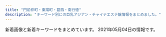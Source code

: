 ```yaml
---
title: "門前仲町・東陽町・葛西・南行徳"
description: "キーワード別にの巨乳アジアン・チャイナエステ嬢情報をまとめました。"
---
```


新着画像と新着キーワードをまとめています。
2021年05月04日の情報です。

<DmmAffiliateIns />
<KeywordTable
  shops={
    [
    {
        "img_links": [
            "https://static.wixstatic.com/media/1789f4_37c5ad5eac7c435bbf6465cef4458a93~mv2.jpg",
            "https://static.wixstatic.com/media/1789f4_eb4dabafdee7459289bbfd43f6719052~mv2.jpg",
            "https://static.wixstatic.com/media/96d791_859f31dba3184d118e9eed6302e18ea1~mv2.jpg",
            "https://static.wixstatic.com/media/1789f4_c6233abd4113483aa0a2bc9c149301de~mv2.jpg",
            "https://static.wixstatic.com/media/96d791_9531b0b1bbfc427f8c9fc93875698f78~mv2.jpg",
            "https://static.wixstatic.com/media/96d791_6ff48fcff4404e948713a278d6fba4aa~mv2.jpg",
            "https://static.wixstatic.com/media/96d791_b9f10a69e3814caf9ca0fd108e450bfa~mv2.jpg",
            "https://static.wixstatic.com/media/96d791_e28a35375184419e9585c2b4e12ac83e~mv2.jpg",
            "https://static.wixstatic.com/media/1789f4_08db416164264cc2afaf7ab008798109~mv2.jpg",
            "https://static.wixstatic.com/media/a896d9_bbced4ca1ed240d9976a39bd584760ec.png",
            "https://static.wixstatic.com/media/1789f4_87b201f67c6e4c62af73fb844a14de81~mv2.jpg",
            "https://static.wixstatic.com/media/96d791_3eb6f202b7134ca182380be13a2eceec~mv2.png",
            "https://static.wixstatic.com/media/96d791_5d55c113359a4a188f4a12da11153d08~mv2.png",
            "https://static.wixstatic.com/media/1789f4_4191522c42df4c19a40f7066cc6e288b~mv2.jpg",
            "https://static.wixstatic.com/media/96d791_1c10b3e5806b434e9674af60ef5ee259~mv2.jpg",
            "https://static.wixstatic.com/media/96d791_1be596dd7f23490b9b0e704178290531~mv2.jpg",
            "https://static.wixstatic.com/media/96d791_9f250e4c7aed463b8cc303d40b6fdc85~mv2.jpg",
            "https://static.wixstatic.com/media/1789f4_3504477e9be446b48c38be0412c03b71~mv2.jpg",
            "https://static.wixstatic.com/media/a896d9_02f0ebb1776e442eae0ce11dffc92d24.png",
            "https://static.wixstatic.com/media/96d791_9f931b4f1aa848f686c4852fb4de0023~mv2.jpg",
            "https://static.wixstatic.com/media/1789f4_2fbb8d30cbfd49d58924ba8e468ef7f5~mv2.jpg",
            "https://static.wixstatic.com/media/1789f4_e147280e483f42899e4b3d5e7caf92f1~mv2.jpg",
            "https://static.wixstatic.com/media/96d791_817955bbd13f4a11abc0c6ddfbac0f82~mv2.jpg",
            "https://static.wixstatic.com/media/96d791_319c152db4f64ca4ae7aaf3dfaa2e545~mv2.jpg",
            "https://static.wixstatic.com/media/96d791_909be609618b462998825515bd1ecfea~mv2.jpg",
            "https://static.wixstatic.com/media/1789f4_924b58ab79154b06a9cf2728f83f9e16~mv2.jpg",
            "https://static.wixstatic.com/media/96d791_f28a0b63f0e242c58274b246ca243806~mv2.png",
            "https://static.wixstatic.com/media/1789f4_ebfc2b7cf8e0414cb8f047fc113b8a0f~mv2.jpg",
            "https://static.wixstatic.com/media/96d791_43e018dca22747c2b765d8aa6bb4730d~mv2.jpg"
        ],
        "keywords": {
            "C": 10,
            "F": 1
        },
        "name": "\u30ef\u30f3\u30c0\u30fc\u30e9\u30f3\u30c9",
        "url": "https://www.es-mensesthe.info/",
        "station": "\u897f\u845b\u897f\u99c5\u5317\u53e3"
    },
    {
        "url": "http://www.bestlove.esjp.info/",
        "img_links": [
            "http://www.bestlove.esjp.info/images/m-yejiao.jpg",
            "http://www.bestlove.esjp.info/images/m-top-right01.jpg",
            "http://www.bestlove.esjp.info/images/m-top-right03.jpg",
            "http://www.bestlove.esjp.info/images/m-right.jpg",
            "http://www.bestlove.esjp.info/files/004.jpg",
            "http://www.bestlove.esjp.info/files/002.jpg",
            "http://www.bestlove.esjp.info/files/003.jpg",
            "http://www.bestlove.esjp.info/images/m-top02.jpg",
            "http://www.bestlove.esjp.info/photo_news/upimg/849236066c0874c4c8_0.jpg",
            "http://www.bestlove.esjp.info/images/call.png",
            "http://www.bestlove.esjp.info/images/m-left.jpg",
            "http://www.bestlove.esjp.info/images/m-top-right02.jpg",
            "http://www.bestlove.esjp.info/images/top-left01.jpg",
            "http://www.bestlove.esjp.info/files/001.jpg",
            "http://www.bestlove.esjp.info/photo_news/upimg/20664608653e38f8a6_0.jpg",
            "http://www.bestlove.esjp.info/images/m-head.jpg",
            "http://www.bestlove.esjp.info/images/m-top03.jpg",
            "http://www.bestlove.esjp.info/images/m-top-right04.jpg"
        ],
        "name": "Best Love",
        "keywords": {
            "87": 4,
            "D": 6,
            "86": 2,
            "88": 2,
            "C": 2
        },
        "station": "\u9580\u524d\u4ef2\u753a\u99c54\u756a\u53e3"
    },
    {
        "name": "\u30e9\u30fb\u30e1\u30fc\u30eb",
        "keywords": {
            "87": 3,
            "86": 1,
            "C": 17,
            "88": 5
        },
        "station": "\u9580\u524d\u4ef2\u753a\u99c53\u756a\u53e3",
        "url": "http://lamar-massage.work/",
        "img_links": [
            "http://lamar-massage.work/img/sta34.jpg",
            "http://lamar-massage.work/img/sta33.png",
            "http://lamar-massage.work/i/img/r3.jpg",
            "http://lamar-massage.work/i/img/sta31.png",
            "http://lamar-massage.work/img/sta29.png",
            "http://lamar-massage.work/img/s28.png",
            "http://lamar-massage.work/i/img/r2.jpg",
            "http://lamar-massage.work/i/img/sta14.png",
            "http://lamar-massage.work/i/img/sta34.jpg",
            "http://lamar-massage.work/img/st30.png",
            "http://lamar-massage.work/img/s35.jpg",
            "http://lamar-massage.work/img/s31.png",
            "http://lamar-massage.work/img/link-3.png",
            "http://lamar-massage.work/img/bottom.png",
            "http://lamar-massage.work/img/link-1.png",
            "http://lamar-massage.work/img/st32.png",
            "http://lamar-massage.work/i/img/sta29.png",
            "http://lamar-massage.work/img/link-4.png",
            "http://lamar-massage.work/img/sta32.png",
            "http://lamar-massage.work/img/s34.jpg",
            "http://lamar-massage.work/i/img/top.jpg",
            "http://lamar-massage.work/i/img/sta30.png",
            "http://lamar-massage.work/i/img/sta23.png",
            "http://lamar-massage.work/i/img/sta24.png",
            "http://lamar-massage.work/img/s30.png",
            "http://lamar-massage.work/img/st14.png",
            "http://lamar-massage.work/img/ss35.jpg",
            "http://lamar-massage.work/img/nos.png",
            "http://lamar-massage.work/i/img/r4.jpg",
            "http://lamar-massage.work/img/s32.png",
            "http://lamar-massage.work/img/st29.png",
            "http://lamar-massage.work/i/img/sta35.jpg",
            "http://lamar-massage.work/img/st33.png",
            "http://lamar-massage.work/img/ss14.png",
            "http://lamar-massage.work/img/sta30.png",
            "http://lamar-massage.work/i/img/sm.jpg",
            "http://lamar-massage.work/img/sta35.jpg",
            "http://lamar-massage.work/img/sta14.png",
            "http://lamar-massage.work/img/head.png",
            "http://lamar-massage.work/img/sta28.png",
            "http://lamar-massage.work/img/mo.png",
            "http://lamar-massage.work/img/sta31.png",
            "http://lamar-massage.work/i/img/sta28.png",
            "http://lamar-massage.work/i/img/sta33.png",
            "http://lamar-massage.work/img/st28.png",
            "http://lamar-massage.work/i/img/sta32.png",
            "http://lamar-massage.work/img/s14.png",
            "http://lamar-massage.work/img/st31.png",
            "http://lamar-massage.work/img/st34.jpg",
            "http://lamar-massage.work/img/link-2.png",
            "http://lamar-massage.work/img/st35.jpg"
        ]
    },
    {
        "name": "\u7483\u6765",
        "station": "\u6d66\u5b89\u99c5\u5357\u53e3",
        "img_links": [
            "http://arelaxchel.este88.com/img/mika1.jpg",
            "http://arelaxchel.este88.com/images/mika1.jpg",
            "http://arelaxchel.este88.com/images/momo1.jpg",
            "http://arelaxchel.este88.com/images/kaori1.jpg",
            "http://arelaxchel.este88.com/images/kixyoko1.jpg",
            "http://arelaxchel.este88.com/images/r02.jpg",
            "http://arelaxchel.este88.com/images/r01.jpg",
            "http://arelaxchel.este88.com/gals/risa1.jpg",
            "http://arelaxchel.este88.com/gals/koko1.jpg",
            "http://arelaxchel.este88.com/gals/sayuri1.jpg",
            "http://arelaxchel.este88.com/img/kaori1.jpg",
            "http://arelaxchel.este88.com/images/ph1.jpg",
            "http://arelaxchel.este88.com/images/r04.jpg",
            "http://arelaxchel.este88.com/img/momo1.jpg",
            "http://arelaxchel.este88.com/img/kixyoko1.jpg"
        ],
        "keywords": {},
        "url": "http://arelaxchel.este88.com/"
    },
    {
        "img_links": [
            "http://akien.work/6.jpeg",
            "http://akien.work/head_2_4332_1544580584367843.jpg",
            "http://akien.work/jiejing6.jpg",
            "http://akien.work/fengjing2.jpg",
            "http://akien.work/jiejing5.jpg",
            "http://akien.work/5.jpeg",
            "http://akien.work/head_1_4332_15445805847677.jpg",
            "http://akien.work/staff_7170_1544625837499078_1.jpg",
            "http://akien.work/staff_7170_1544625837499078.jpg",
            "http://akien.work/staff_7559_1547886875744350.jpg",
            "http://akien.work/jiejing2.jpg",
            "http://akien.work/jiejing3.jpg",
            "http://akien.work/ditu.jpg",
            "http://akien.work/jiejing4.jpg",
            "http://akien.work/head_4_4332_1544580584784110.jpg",
            "http://akien.work/jiejing1.jpg"
        ],
        "url": "http://akien.work/",
        "keywords": {},
        "station": "\u8239\u5800\u99c5\u5317\u53e3",
        "name": "\u3084\u3059\u3089\u304e"
    },
    {
        "url": "http://www.pussycat.esjoho.com/",
        "img_links": [
            "http://www.pussycat.esjoho.com/files/022-02.jpg",
            "http://www.pussycat.esjoho.com/files/014-02.jpg",
            "http://www.pussycat.esjoho.com/files/047.jpg",
            "http://www.pussycat.esjoho.com/files/042-02.jpg",
            "http://www.pussycat.esjoho.com/images/rsubt7.png",
            "http://www.pussycat.esjoho.com/files/028-03.jpg",
            "http://www.pussycat.esjoho.com/photo_news/upimg/646585db681550282a_0.jpg",
            "http://www.pussycat.esjoho.com/photo_news/upimg/828135e4b6e272dcc3_0.jpg",
            "http://www.pussycat.esjoho.com/photo_news/upimg/955745e5735b0ad897_1.jpg",
            "http://www.pussycat.esjoho.com/photo_news/upimg/890295b1f7ebb0b15a_1.jpg",
            "http://www.pussycat.esjoho.com/files/024.jpg",
            "http://www.pussycat.esjoho.com/files/017-03.jpg",
            "http://www.pussycat.esjoho.com/photo_news/upimg/588496059ae5e97040_0.jpg",
            "http://www.pussycat.esjoho.com/photo_news/upimg/50003604f11c6021a3_0.jpg",
            "http://www.pussycat.esjoho.com/photo_news/upimg/556035b3207e240b54_0.jpg",
            "http://www.pussycat.esjoho.com/files/011.jpg",
            "http://www.pussycat.esjoho.com/photo_news/upimg/739045f97e90e854d5_0.jpg",
            "http://www.pussycat.esjoho.com/images/m3.jpg",
            "http://www.pussycat.esjoho.com/files/013-03.jpg",
            "http://www.pussycat.esjoho.com/files/012-02.jpg",
            "http://www.pussycat.esjoho.com/files/016-02.jpg",
            "http://www.pussycat.esjoho.com/images/esthe1.jpg",
            "http://www.pussycat.esjoho.com/files/017-02.jpg",
            "http://www.pussycat.esjoho.com/files/015-02.jpg",
            "http://www.pussycat.esjoho.com/photo_news/upimg/877905d08471b23032_0.jpg",
            "http://www.pussycat.esjoho.com/files/021.jpg",
            "http://www.pussycat.esjoho.com/files/041.jpg",
            "http://www.pussycat.esjoho.com/photo_news/upimg/793885bb1ce8539488_0.jpg",
            "http://www.pussycat.esjoho.com/photo_news/upimg/819355b87bfb3e4692_0.jpg",
            "http://www.pussycat.esjoho.com/files/015.jpg",
            "http://www.pussycat.esjoho.com/files/016-03.jpg",
            "http://www.pussycat.esjoho.com/photo_news/upimg/738215f5076539165d_0.jpg",
            "http://www.pussycat.esjoho.com/images/slider-img002.jpg",
            "http://www.pussycat.esjoho.com/files/041-02.jpg",
            "http://www.pussycat.esjoho.com/photo_news/upimg/759985c3c5c332d36e_0.jpg",
            "http://www.pussycat.esjoho.com/files/028-02.jpg",
            "http://www.pussycat.esjoho.com/files/038-03.jpg",
            "http://www.pussycat.esjoho.com/photo_news/upimg/527315e31414915ded_1.jpg",
            "http://www.pussycat.esjoho.com/files/011-03.jpg",
            "http://www.pussycat.esjoho.com/images/rsubt2.png",
            "http://www.pussycat.esjoho.com/photo_news/upimg/267825fe2ffc12c39d_1.jpg",
            "http://www.pussycat.esjoho.com/photo_news/upimg/440565e16a8a498ba0_0.jpg",
            "http://www.pussycat.esjoho.com/photo_news/upimg/267825fe2ffc12c39d_0.jpg",
            "http://www.pussycat.esjoho.com/images/b-tel.png",
            "http://www.pussycat.esjoho.com/files/010-03.jpg",
            "http://www.pussycat.esjoho.com/photo_news/upimg/287875b8345a0f195d_0.jpg",
            "http://www.pussycat.esjoho.com/files/022.jpg",
            "http://www.pussycat.esjoho.com/files/047-03.jpg",
            "http://www.pussycat.esjoho.com/photo_news/upimg/796335c3324299839a_0.jpg",
            "http://www.pussycat.esjoho.com/photo_news/upimg/20230606aa9f5b1af9_0.jpg",
            "http://www.pussycat.esjoho.com/photo_news/upimg/787045c8b54142c99d_0.jpg",
            "http://www.pussycat.esjoho.com/files/045-03.jpg",
            "http://www.pussycat.esjoho.com/photo_news/upimg/312165e12adadc0638_0.jpg",
            "http://www.pussycat.esjoho.com/photo_news/upimg/194565b4308eccaf74_0.jpg",
            "http://www.pussycat.esjoho.com/files/012-03.jpg",
            "http://www.pussycat.esjoho.com/images/rsubt5.png",
            "http://www.pussycat.esjoho.com/files/013.jpg",
            "http://www.pussycat.esjoho.com/images/rsubt6.png",
            "http://www.pussycat.esjoho.com/images/tel2.png",
            "http://www.pussycat.esjoho.com/files/012.jpg",
            "http://www.pussycat.esjoho.com/images/m1.jpg",
            "http://www.pussycat.esjoho.com/images/b-online.png",
            "http://www.pussycat.esjoho.com/photo_news/upimg/831555c0f56a6077d2_1.jpg",
            "http://www.pussycat.esjoho.com/files/028.jpg",
            "http://www.pussycat.esjoho.com/photo_news/upimg/698175c8b541154864_0.jpg",
            "http://www.pussycat.esjoho.com/photo_news/upimg/831555c0f56a6077d2_0.jpg",
            "http://www.pussycat.esjoho.com/files/039-03.jpg",
            "http://www.pussycat.esjoho.com/photo_news/upimg/442605d3f99cdb9471_0.jpg",
            "http://www.pussycat.esjoho.com/files/014-03.jpg",
            "http://www.pussycat.esjoho.com/files/014.jpg",
            "http://www.pussycat.esjoho.com/images/rsubt1.png",
            "http://www.pussycat.esjoho.com/files/039.jpg",
            "http://www.pussycat.esjoho.com/files/045-02.jpg",
            "http://www.pussycat.esjoho.com/images/slider-img001.jpg",
            "http://www.pussycat.esjoho.com/photo_news/upimg/764145ff82dd89bbf9_0.jpg",
            "http://www.pussycat.esjoho.com/photo_news/upimg/527315e31414915ded_0.jpg",
            "http://www.pussycat.esjoho.com/files/022-03.jpg",
            "http://www.pussycat.esjoho.com/files/018.jpg",
            "http://www.pussycat.esjoho.com/images/esthe2.jpg",
            "http://www.pussycat.esjoho.com/files/013-02.jpg",
            "http://www.pussycat.esjoho.com/images/m4.jpg",
            "http://www.pussycat.esjoho.com/images/rsubt3.png",
            "http://www.pussycat.esjoho.com/photo_news/upimg/698295d75fbe2cd885_0.jpg",
            "http://www.pussycat.esjoho.com/files/021-02.jpg",
            "http://www.pussycat.esjoho.com/images/m2.jpg",
            "http://www.pussycat.esjoho.com/photo_news/upimg/920375fd9d44baad7f_0.jpg",
            "http://www.pussycat.esjoho.com/photo_news/upimg/336315ba0d3aaaff3b_0.jpg",
            "http://www.pussycat.esjoho.com/files/039-02.jpg",
            "http://www.pussycat.esjoho.com/files/010-02.jpg",
            "http://www.pussycat.esjoho.com/files/038.jpg",
            "http://www.pussycat.esjoho.com/photo_news/upimg/228465ef03565baeb2_0.jpg",
            "http://www.pussycat.esjoho.com/files/018-03.jpg",
            "http://www.pussycat.esjoho.com/images/esthe3.jpg",
            "http://www.pussycat.esjoho.com/photo_news/upimg/510715f1e53af03bef_0.jpg",
            "http://www.pussycat.esjoho.com/files/011-02.jpg",
            "http://www.pussycat.esjoho.com/photo_news/upimg/539325db2737770376_0.jpg",
            "http://www.pussycat.esjoho.com/images/m6.jpg",
            "http://www.pussycat.esjoho.com/files/041-03.jpg",
            "http://www.pussycat.esjoho.com/photo_news/upimg/955745e5735b0ad897_0.jpg",
            "http://www.pussycat.esjoho.com/files/016.jpg",
            "http://www.pussycat.esjoho.com/files/010.jpg",
            "http://www.pussycat.esjoho.com/photo_news/upimg/943465c38225f78a78_0.jpg",
            "http://www.pussycat.esjoho.com/files/017.jpg",
            "http://www.pussycat.esjoho.com/files/038-02.jpg",
            "http://www.pussycat.esjoho.com/files/047-02.jpg",
            "http://www.pussycat.esjoho.com/files/024-03.jpg",
            "http://www.pussycat.esjoho.com/files/021-03.jpg",
            "http://www.pussycat.esjoho.com/files/018-02.jpg",
            "http://www.pussycat.esjoho.com/files/024-02.jpg",
            "http://www.pussycat.esjoho.com/photo_news/upimg/924275fc7211843872_0.jpg",
            "http://www.pussycat.esjoho.com/photo_news/upimg/810955b1a46afe8052_0.jpg",
            "http://www.pussycat.esjoho.com/photo_news/upimg/904465b6c0c62502fb_0.jpg",
            "http://www.pussycat.esjoho.com/files/042-03.jpg",
            "http://www.pussycat.esjoho.com/files/045.jpg",
            "http://www.pussycat.esjoho.com/files/015-03.jpg",
            "http://www.pussycat.esjoho.com/images/rsubt4.png",
            "http://www.pussycat.esjoho.com/files/042.jpg"
        ],
        "station": "\u884c\u5fb3\u99c5",
        "keywords": {
            "85": 22,
            "86": 38,
            "C": 38,
            "D": 62,
            "E": 6,
            "84": 6,
            "87": 23,
            "88": 12,
            "82": 5
        },
        "name": "Pussy Cat"
    },
    {
        "img_links": [
            "http://himekawa.iyasi.me/images/massage/massage_03a.jpg",
            "http://himekawa.iyasi.me/images/top/top_08.png",
            "http://himekawa.iyasi.me/images/home/index_13.jpg",
            "http://himekawa.iyasi.me/images/massage/massage_04b.jpg",
            "http://himekawa.iyasi.me/images/index_page_top.png",
            "http://himekawa.iyasi.me/images/demo/slider/images/slide1.png",
            "http://himekawa.iyasi.me/images/home/index_11.jpg",
            "http://himekawa.iyasi.me/images/staff_image/staff_04b.jpg",
            "http://himekawa.iyasi.me/images/staff_image/staff_03b.jpg",
            "http://himekawa.iyasi.me/images/staff_image/staff_01a.jpg",
            "http://himekawa.iyasi.me/images/massage/massage_02b.jpg",
            "http://himekawa.iyasi.me/images/massage/massage_04a.jpg",
            "http://himekawa.iyasi.me/images/demo/slider/images/slide3.png",
            "http://himekawa.iyasi.me/images/top/top_04.jpg",
            "http://himekawa.iyasi.me/images/top/top_02.jpg",
            "http://himekawa.iyasi.me/images/massage/massage_01a.jpg",
            "http://himekawa.iyasi.me/images/staff_image/staff_05a.jpg",
            "http://himekawa.iyasi.me/images/staff_image/staff_05b.jpg",
            "http://himekawa.iyasi.me/images/massage/massage_01b.jpg",
            "http://himekawa.iyasi.me/images/massage/massage_03b.jpg",
            "http://himekawa.iyasi.me/images/staff_image/staff_04a.jpg",
            "http://himekawa.iyasi.me/images/staff_image/staff_06b.jpg",
            "http://himekawa.iyasi.me/images/top/top_06.jpg",
            "http://himekawa.iyasi.me/images/home/index_tel.jpg",
            "http://himekawa.iyasi.me/images/massage/massage_02a.jpg",
            "http://himekawa.iyasi.me/images/top/top_05.jpg",
            "http://himekawa.iyasi.me/images/staff_image/staff_06a.jpg",
            "http://himekawa.iyasi.me/images/staff_one/staff_ba.png",
            "http://himekawa.iyasi.me/images/staff/staff_top.png",
            "http://himekawa.iyasi.me/images/home/top.jpg",
            "http://himekawa.iyasi.me/images/top/top_01.jpg",
            "http://himekawa.iyasi.me/images/top/top_03.jpg",
            "http://himekawa.iyasi.me/images/demo/slider/images/slide2.png",
            "http://himekawa.iyasi.me/images/massage/massage_la.jpg"
        ],
        "keywords": {},
        "station": "\u5357\u884c\u5fb3\u99c5\u5357\u53e3",
        "url": "http://himekawa.iyasi.me/",
        "name": "HimeKawa"
    },
    {
        "img_links": [
            "http://blue-est.xyz/images/ggg.jpg",
            "http://blue-est.xyz/images/y.jpg",
            "http://blue-est.xyz/images/g8.jpg",
            "http://blue-est.xyz/images/laki.jpg",
            "http://blue-est.xyz/images/saki.jpg",
            "http://blue-est.xyz/images/pickt.png",
            "http://blue-est.xyz/images/nana.jpg",
            "http://blue-est.xyz/images/ayi.jpg",
            "http://blue-est.xyz/images/ayk.jpg",
            "http://blue-est.xyz/images/g5.jpg",
            "http://blue-est.xyz/images/g0.jpg",
            "http://blue-est.xyz/images/runa.jpg",
            "http://blue-est.xyz/images/r01.jpg",
            "http://blue-est.xyz/images/aya.jpg",
            "http://blue-est.xyz/images/g18.jpg",
            "http://blue-est.xyz/images/mm.jpg",
            "http://blue-est.xyz/images/sr.jpg",
            "http://blue-est.xyz/images/my.jpg",
            "http://blue-est.xyz/images/tite-staff.png",
            "http://blue-est.xyz/images/g1.jpg",
            "http://blue-est.xyz/images/mina.jpg",
            "http://blue-est.xyz/images/kaori.jpg",
            "http://blue-est.xyz/images/mla.jpg",
            "http://blue-est.xyz/images/g4.jpg",
            "http://blue-est.xyz/images/g9.jpg",
            "http://blue-est.xyz/images/lie.jpg",
            "http://blue-est.xyz/images/lisa.jpg",
            "http://blue-est.xyz/images/momo.jpg",
            "http://blue-est.xyz/images/lili.jpg",
            "http://blue-est.xyz/images/h2.jpg",
            "http://blue-est.xyz/images/hana.jpg",
            "http://blue-est.xyz/images/gat.png",
            "http://blue-est.xyz/images/mimi.jpg",
            "http://blue-est.xyz/images/newt.png",
            "http://blue-est.xyz/images/g6.jpg",
            "http://blue-est.xyz/images/h1.jpg",
            "http://blue-est.xyz/images/mobile.png",
            "http://blue-est.xyz/images/top.png",
            "http://blue-est.xyz/images/nnm.jpg",
            "http://blue-est.xyz/images/miyu.jpg",
            "http://blue-est.xyz/images/g7.jpg",
            "http://blue-est.xyz/images/moe.jpg",
            "http://blue-est.xyz/images/r02.jpg",
            "http://blue-est.xyz/images/na.jpg"
        ],
        "url": "http://blue-est.xyz/",
        "name": "Angel Islands",
        "keywords": {
            "C": 7,
            "E": 1,
            "85": 1
        },
        "station": "\u884c\u5fb3\u99c5"
    },
    {
        "img_links": [
            "http://sh-honeyspa.work/uploads/210201/1-21020111123UH.jpg",
            "http://sh-honeyspa.work/uploads/190903/1-1ZZ3133G9361.jpg",
            "http://sh-honeyspa.work/templets/default/picture/girl-z1.jpg",
            "http://sh-honeyspa.work/uploads/190311/1-1Z3111253164H.jpg",
            "http://sh-honeyspa.work/uploads/180629/1-1P629141950141.png",
            "http://sh-honeyspa.work/uploads/190903/1-1ZZ3133U4960.jpg",
            "http://sh-honeyspa.work/uploads/181023/1-1Q0230950223S.jpg",
            "http://sh-honeyspa.work/uploads/200608/1-20060P9542X63.jpg",
            "http://sh-honeyspa.work/uploads/180629/1-1P629142554530.png",
            "http://sh-honeyspa.work/uploads/200812/1-200Q213432R35.jpg",
            "http://sh-honeyspa.work/uploads/191223/1-19122316264LR.jpg",
            "http://sh-honeyspa.work/uploads/191122/1-191122161241O8.jpg",
            "http://sh-honeyspa.work/templets/default/picture/girl-z2.jpg",
            "http://sh-honeyspa.work/uploads/180703/1-1PF30Z04J01.jpg",
            "http://sh-honeyspa.work/uploads/191115/1-191115100214144.jpg",
            "http://sh-honeyspa.work/uploads/allimg/180629/1-1P629115504250.png",
            "http://sh-honeyspa.work/uploads/allimg/180703/1-1PF3111J3201.png",
            "http://sh-honeyspa.work/uploads/181109/1-1Q1091511432Z.jpg",
            "http://sh-honeyspa.work/uploads/201126/1-20112613341O53.jpg",
            "http://sh-honeyspa.work/templets/default/picture/s_news.jpg",
            "http://sh-honeyspa.work/templets/default/picture/top1.jpg",
            "http://sh-honeyspa.work/templets/default/picture/top.jpg",
            "http://sh-honeyspa.work/uploads/200113/1-20011316422c28.jpg",
            "http://sh-honeyspa.work/uploads/180703/1-1PF30Z200O9.jpg",
            "http://sh-honeyspa.work/templets/default/picture/staff01.jpg",
            "http://sh-honeyspa.work/uploads/200114/1-200114154TN60.jpg"
        ],
        "keywords": {
            "\u4e73": 1,
            "\u5de8\u4e73": 1,
            "D": 10,
            "C": 26,
            "85": 5,
            "86": 5,
            "\u80f8": 1
        },
        "station": "\u884c\u5fb3\u99c5",
        "url": "http://sh-honeyspa.work/",
        "name": "Honey Spa \uff5e\u30cf\u30cb\u30fc\u30b9\u30d1\uff5e"
    },
    {
        "img_links": [
            "https://lovelove.ests.jp/photos/sites/54/2021/03/2021033018462548.jpg",
            "https://lovelove.ests.jp/images/room4.jpg",
            "https://lovelove.ests.jp/images/themes/pink/no2.png",
            "https://lovelove.ests.jp/photos/sites/54/2021/04/2021042813323398.jpg",
            "https://lovelove.ests.jp/images/themes/pink/no1.png",
            "https://lovelove.ests.jp/photos/sites/54/2021/03/2021033018462288.jpg",
            "https://lovelove.ests.jp/photos/sites/54/2021/03/2021033018473374.jpg",
            "https://lovelove.ests.jp/images/themes/pink/s_staff.png",
            "https://lovelove.ests.jp/images/themes/pink/r3.jpg",
            "https://lovelove.ests.jp/images/themes/pink/s_news.png",
            "https://lovelove.ests.jp/images/room2.jpg",
            "https://lovelove.ests.jp/photos/sites/54/2021/03/2021033018462349.jpg",
            "https://lovelove.ests.jp/images/themes/pink/s_pickup.png",
            "https://lovelove.ests.jp/images/themes/pink/s_link.png",
            "https://lovelove.ests.jp/photos/sites/54/2021/04/2021040118264097.jpg",
            "https://lovelove.ests.jp/images/themes/pink/s_ranking.png",
            "https://lovelove.ests.jp/images/room3.jpg",
            "https://lovelove.ests.jp/photos/sites/54/2021/04/2021040311415296.jpg",
            "https://lovelove.ests.jp/photos/sites/54/2021/04/2021042813323398-600x800.jpg",
            "https://lovelove.ests.jp/images/themes/pink/line.png",
            "https://lovelove.ests.jp/images/themes/pink/s_newface.png",
            "https://lovelove.ests.jp/images/themes/pink/mobile.jpg",
            "https://lovelove.ests.jp/images/room1.jpg"
        ],
        "url": "https://lovelove.ests.jp/",
        "keywords": {
            "C": 15,
            "87": 4,
            "86": 12,
            "D": 28,
            "85": 12
        },
        "station": "\u845b\u897f\u99c5\u5730\u4e0b\u9244\u535a\u7269\u9928\u53e3",
        "name": "LOVE LOVE"
    },
    {
        "img_links": [
            "http://cuorea-massage.work/i/img/sta21.jpg",
            "http://cuorea-massage.work/img/sta22.jpg",
            "http://cuorea-massage.work/img/sta17.jpg",
            "http://cuorea-massage.work/img/s23.jpg",
            "http://cuorea-massage.work/img/st1.jpg",
            "http://cuorea-massage.work/img/credit.jpg",
            "http://cuorea-massage.work/img/sta24.jpg",
            "http://cuorea-massage.work/img/m30.jpg",
            "http://cuorea-massage.work/img/sta11.jpg",
            "http://cuorea-massage.work/i/img/sta17.jpg",
            "http://cuorea-massage.work/img/st23.jpg",
            "http://cuorea-massage.work/img/st17.jpg",
            "http://cuorea-massage.work/img/s15.jpg",
            "http://cuorea-massage.work/img/st12.jpg",
            "http://cuorea-massage.work/img/s21.jpg",
            "http://cuorea-massage.work/img/m20.jpg",
            "http://cuorea-massage.work/img/st4.jpg",
            "http://cuorea-massage.work/i/img/st21.jpg",
            "http://cuorea-massage.work/i/img/r1.jpg",
            "http://cuorea-massage.work/img/m3.jpg",
            "http://cuorea-massage.work/img/botton.jpg",
            "http://cuorea-massage.work/img/head.jpg",
            "http://cuorea-massage.work/img/s11.jpg",
            "http://cuorea-massage.work/img/m2.jpg",
            "http://cuorea-massage.work/img/m6.jpg",
            "http://cuorea-massage.work/img/st11.jpg",
            "http://cuorea-massage.work/img/sta1.jpg",
            "http://cuorea-massage.work/i/img/sta11.jpg",
            "http://cuorea-massage.work/img/sta4.jpg",
            "http://cuorea-massage.work/i/img/sta23.jpg",
            "http://cuorea-massage.work/img/sta16.jpg",
            "http://cuorea-massage.work/img/m60.jpg",
            "http://cuorea-massage.work/img/st015.jpg",
            "http://cuorea-massage.work/i/img/r2.jpg",
            "http://cuorea-massage.work/i/img/sta19.jpg",
            "http://cuorea-massage.work/img/st04.jpg",
            "http://cuorea-massage.work/img/sta23.jpg",
            "http://cuorea-massage.work/img/s22.jpg",
            "http://cuorea-massage.work/img/sta12.jpg",
            "http://cuorea-massage.work/img/s12.jpg",
            "http://cuorea-massage.work/img/s13.jpg",
            "http://cuorea-massage.work/img/s7.jpg",
            "http://cuorea-massage.work/i/img/sta1.jpg",
            "http://cuorea-massage.work/img/st15.jpg",
            "http://cuorea-massage.work/i/img/r3.jpg",
            "http://cuorea-massage.work/i/img/sta22.jpg",
            "http://cuorea-massage.work/img/st7.jpg",
            "http://cuorea-massage.work/img/m5.jpg",
            "http://cuorea-massage.work/img/s1.jpg",
            "http://cuorea-massage.work/img/st19.jpg",
            "http://cuorea-massage.work/img/sta15.jpg",
            "http://cuorea-massage.work/i/img/sta4.jpg",
            "http://cuorea-massage.work/img/st16.jpg",
            "http://cuorea-massage.work/img/s4.jpg",
            "http://cuorea-massage.work/img/sta19.jpg",
            "http://cuorea-massage.work/img/m1.jpg",
            "http://cuorea-massage.work/img/sta13.jpg",
            "http://cuorea-massage.work/img/st21.jpg",
            "http://cuorea-massage.work/img/sta7.jpg",
            "http://cuorea-massage.work/i/img/nos.jpg",
            "http://cuorea-massage.work/img/st13.jpg",
            "http://cuorea-massage.work/img/m40.jpg",
            "http://cuorea-massage.work/i/img/sta12.jpg",
            "http://cuorea-massage.work/img/fla.jpg",
            "http://cuorea-massage.work/i/img/sta15.jpg",
            "http://cuorea-massage.work/img/m50.jpg",
            "http://cuorea-massage.work/img/s19.jpg",
            "http://cuorea-massage.work/img/st24.jpg",
            "http://cuorea-massage.work/i/img/sta16.jpg",
            "http://cuorea-massage.work/img/s16.jpg",
            "http://cuorea-massage.work/img/m4.jpg",
            "http://cuorea-massage.work/img/s24.jpg",
            "http://cuorea-massage.work/i/img/paypay.jpg",
            "http://cuorea-massage.work/img/nos.jpg",
            "http://cuorea-massage.work/i/img/sta24.jpg",
            "http://cuorea-massage.work/img/st22.jpg",
            "http://cuorea-massage.work/i/img/sta7.jpg",
            "http://cuorea-massage.work/img/fla-2.jpg",
            "http://cuorea-massage.work/img/sta21.jpg"
        ],
        "url": "http://cuorea-massage.work/",
        "station": "\u6771\u967d\u753a\u99c54\u756a\u51fa\u53e3",
        "name": "\u30af\u30aa\u30ec\u30a2",
        "keywords": {
            "85": 3,
            "E": 9,
            "87": 7,
            "C": 22,
            "D": 21,
            "88": 6,
            "86": 15
        }
    },
    {
        "img_links": [
            "http://yuki.jpn.cm/images/s_news.jpg",
            "http://yuki.jpn.cm/photos/sites/37/2020/03/202003051033562.jpg",
            "http://yuki.jpn.cm/images/room3.jpg",
            "http://yuki.jpn.cm/photos/sites/37/2020/03/2020030510325253.jpg",
            "http://yuki.jpn.cm/photos/sites/37/2020/03/2020030510331117.jpg",
            "http://yuki.jpn.cm/images/mobile.jpg",
            "http://yuki.jpn.cm/photos/sites/37/2020/03/2020030510334277.jpg",
            "http://yuki.jpn.cm/images/end.png",
            "http://yuki.jpn.cm/images/1.jpg",
            "http://yuki.jpn.cm/images/top.png",
            "http://yuki.jpn.cm/images/room1.jpg",
            "http://yuki.jpn.cm/images/nbj2.jpg",
            "http://yuki.jpn.cm/images/room4.jpg",
            "http://yuki.jpn.cm/photos/sites/37/2020/03/2020030510342475.jpg",
            "http://yuki.jpn.cm/photos/sites/37/2020/03/2020030510332648.jpg",
            "http://yuki.jpn.cm/images/room2.jpg",
            "http://yuki.jpn.cm/images/s_staff.jpg"
        ],
        "name": "\u3086\u304d",
        "station": "\u5357\u884c\u5fb3\u99c5\u5317\u53e3",
        "keywords": {
            "86": 2,
            "D": 6,
            "83": 1,
            "85": 3
        },
        "url": "http://yuki.jpn.cm/"
    },
    {
        "name": "\u30e6\u30ea\u3061\u3083\u3093",
        "img_links": [
            "http://yurichan.info/uploads/210426/1-21042614562BJ.jpg",
            "http://yurichan.info/uploads/210222/1-2102220T0412K.jpg",
            "http://yurichan.info/uploads/210326/1-21032614153A55.jpg",
            "http://yurichan.info/picture/s_new.png",
            "http://yurichan.info/uploads/210219/1-210219153SC08.jpg",
            "http://yurichan.info/uploads/210429/1-2104291253044W.jpg",
            "http://yurichan.info/picture/top23.png",
            "http://yurichan.info/html/dianna_jing/images/room1.jpg",
            "http://yurichan.info/uploads/201116/1-201116132154547.jpg",
            "http://yurichan.info/html/dianna_jing/images/room2.jpg",
            "http://yurichan.info/uploads/210422/1-210422104422O6.jpg",
            "http://yurichan.info/picture/i_therapist.png",
            "http://yurichan.info/picture/photo3.png",
            "http://yurichan.info/html/dianna_jing/images/room3.jpg",
            "http://yurichan.info/uploads/201105/1-2011051P21C63.jpg",
            "http://yurichan.info/uploads/210409/1-210409103Ta44.jpg",
            "http://yurichan.info/picture/top22.png",
            "http://yurichan.info/html/dianna_jing/images/room4.jpg",
            "http://yurichan.info/uploads/210322/1-21032209452GP.jpg",
            "http://yurichan.info/picture/end.png",
            "http://yurichan.info/picture/s_staff.png"
        ],
        "keywords": {
            "E": 2
        },
        "url": "http://yurichan.info/",
        "station": "\u884c\u5fb3\u99c5\u5357\u53e3"
    },
    {
        "name": "\u723d\u5065",
        "img_links": [
            "http://www.styleone.cf/sk/wp-content/themes/800/images/end.jpg",
            "http://www.styleone.cf/sk/wp-content/themes/800/picture/bg_comend.jpg",
            "http://www.styleone.cf/sk/wp-content/themes/800/picture/girl.png",
            "http://www.styleone.cf/sk/wp-content/themes/800/images/border-bottom.png",
            "http://www.styleone.cf/sk/wp-content/themes/800/picture/side_mobile.png",
            "http://www.styleone.cf/sk/wp-content/themes/800/picture/pic_girl04.jpg",
            "http://www.styleone.cf/sk/wp-content/themes/800/picture/lb.png",
            "http://www.styleone.cf/sk/wp-content/themes/800/images/bg_comend.jpg",
            "http://www.styleone.cf/sk/room/images/room4.jpg",
            "http://www.styleone.cf/sk/room/images/room2.jpg",
            "http://www.styleone.cf/sk/wp-content/themes/800/picture/top.png",
            "http://www.styleone.cf/sk/wp-content/themes/800/picture/end.jpg",
            "http://www.styleone.cf/sk/wp-content/themes/800/picture/rb.png",
            "http://www.styleone.cf/sk/room/images/room3.jpg",
            "http://www.styleone.cf/sk/wp-content/themes/800/picture/tit_staff.jpg",
            "http://www.styleone.cf/sk/wp-content/themes/800/picture/tit_news.png",
            "http://www.styleone.cf/sk/wp-content/themes/800/picture/pic_girl03.jpg",
            "http://www.styleone.cf/sk/room/images/room1.jpg",
            "http://www.styleone.cf/sk/wp-content/themes/800/picture/pic_girl02.jpg",
            "http://www.styleone.cf/sk/wp-content/themes/800/picture/pic_girl01.jpg",
            "http://www.styleone.cf/sk/wp-content/themes/800/picture/tit_pick.jpg",
            "http://www.styleone.cf/sk/wp-content/themes/800/picture/border-bottom.png"
        ],
        "keywords": {
            "C": 9,
            "88": 1,
            "87": 1,
            "89": 1,
            "90": 1
        },
        "station": "\u845b\u897f\u99c5\u5357\u53e3",
        "url": "http://www.styleone.cf/sk/"
    },
    {
        "img_links": [
            "http://k-rlx.com/images/index_26.jpg",
            "http://k-rlx.com/images/sub_foot.png",
            "http://k-rlx.com/girl/07.jpg",
            "http://k-rlx.com/images/index_08.jpg",
            "http://k-rlx.com/images/index_06.jpg",
            "http://k-rlx.com/images/rec_11.jpg",
            "http://k-rlx.com/images/index_03.jpg",
            "http://k-rlx.com/girl/00.jpg",
            "http://k-rlx.com/girl/04.jpg",
            "http://k-rlx.com/girl/06.jpg",
            "http://k-rlx.com/images/index_21.jpg",
            "http://k-rlx.com/images/index_20.jpg",
            "http://k-rlx.com/images/index_27.jpg",
            "http://k-rlx.com/images/index_10.jpg",
            "http://k-rlx.com/images/index_12.jpg",
            "http://k-rlx.com/images/index_32.jpg",
            "http://k-rlx.com/girl/05.jpg",
            "http://k-rlx.com/images/index_05.jpg",
            "http://k-rlx.com/images/index_07.jpg",
            "http://k-rlx.com/images/index_23.jpg",
            "http://k-rlx.com/images/index_24.jpg",
            "http://k-rlx.com/images/staff_10.jpg",
            "http://k-rlx.com/images/index_15.jpg",
            "http://k-rlx.com/images/index_30.jpg",
            "http://k-rlx.com/images/index_17.jpg",
            "http://k-rlx.com/images/index_04.jpg",
            "http://k-rlx.com/girl/03.jpg",
            "http://k-rlx.com/images/index_16.jpg",
            "http://k-rlx.com/images/index_29.jpg",
            "http://k-rlx.com/girl/02.jpg",
            "http://k-rlx.com/girl/01a.jpg",
            "http://k-rlx.com/images/index_31.jpg",
            "http://k-rlx.com/images/index_25.jpg",
            "http://k-rlx.com/images/index_13.jpg",
            "http://k-rlx.com/images/index_02.jpg",
            "http://k-rlx.com/images/info_10.jpg",
            "http://k-rlx.com/images/index_01.jpg",
            "http://k-rlx.com/images/index_09.jpg",
            "http://k-rlx.com/girl/01.jpg",
            "http://k-rlx.com/images/info_11.jpg",
            "http://k-rlx.com/images/index_14.jpg",
            "http://k-rlx.com/images/index_28.jpg",
            "http://k-rlx.com/images/index_22.jpg",
            "http://k-rlx.com/images/rec_10.jpg"
        ],
        "url": "http://k-rlx.com/",
        "keywords": {},
        "station": "\u845b\u897f\u99c5\u535a\u7269\u9928\u53e3",
        "name": "\u3084\u3059\u3089\u304d"
    },
    {
        "keywords": {
            "C": 7
        },
        "url": "http://www.rakulax.jp/",
        "img_links": [
            "http://www.rakulax.jp/images/r1.jpg",
            "http://www.rakulax.jp/images/r3.jpg",
            "http://www.rakulax.jp/images/g0.jpg",
            "http://www.rakulax.jp/images/r2.jpg",
            "http://www.rakulax.jp/images/newface_tit.jpg",
            "http://www.rakulax.jp/images/r4.jpg",
            "http://www.rakulax.jp/images/r6.jpg",
            "http://www.rakulax.jp/images/g2.jpg",
            "http://www.rakulax.jp/images/therapist_tit.jpg",
            "http://www.rakulax.jp/images/mobile.jpg",
            "http://www.rakulax.jp/images/top.jpg",
            "http://www.rakulax.jp/images/r5.jpg",
            "http://www.rakulax.jp/images/g4.jpg",
            "http://www.rakulax.jp/images/g1.jpg",
            "http://www.rakulax.jp/images/g001.jpg"
        ],
        "station": "\u9580\u524d\u4ef2\u753a\u99c52\u756a\u51fa\u53e3",
        "name": "\u697d\u697d"
    },
    {
        "station": "\u845b\u897f\u99c5\u897f\u53e3",
        "name": "\u82b1\u6d77",
        "url": "http://ran.xyz.mn/",
        "img_links": [],
        "keywords": {}
    },
    {
        "station": "\u6771\u967d\u753a\u99c51\u756a\u51fa\u53e3",
        "name": "\u6e29\u3082\u308a",
        "url": "http://www.nuku-mori.xyz/",
        "keywords": {
            "C": 6
        },
        "img_links": [
            "http://www.nuku-mori.xyz/images/sys.jpg",
            "http://www.nuku-mori.xyz/images/staff/2/yuki2.jpg",
            "http://www.nuku-mori.xyz/images/index-take_09.jpg",
            "http://www.nuku-mori.xyz/images/staff/2/mika.jpg",
            "http://www.nuku-mori.xyz/images/staff/2/nana.jpg",
            "http://www.nuku-mori.xyz/images/index-take_02.jpg",
            "http://www.nuku-mori.xyz/images/index-take_12.jpg",
            "http://www.nuku-mori.xyz/images/staff/2/ami.jpg",
            "http://www.nuku-mori.xyz/images/staff/yuri.jpg",
            "http://www.nuku-mori.xyz/images/nav/c-nav-info.jpg",
            "http://www.nuku-mori.xyz/images/index-take_06.jpg",
            "http://www.nuku-mori.xyz/images/nav/index-t_staff.jpg",
            "http://www.nuku-mori.xyz/images/index-take_21.jpg",
            "http://www.nuku-mori.xyz/images/nav/c-nav-sys.jpg",
            "http://www.nuku-mori.xyz/images/index-take_13.jpg",
            "http://www.nuku-mori.xyz/images/index-take_17.jpg",
            "http://www.nuku-mori.xyz/pad/off2.jpg",
            "http://www.nuku-mori.xyz/images/index-take_07.jpg"
        ]
    },
    {
        "keywords": {},
        "station": "\u6728\u5834\u99c5A4\u51fa\u53e3",
        "name": "\u30ea\u30d5\u30ec\u30c3\u30b7\u30e5",
        "url": "http://iyasinote.xyz/",
        "img_links": [
            "http://iyasinote.xyz/_src/20272571/img20160403102850637767.jpg",
            "http://iyasinote.xyz/_src/20272614/x1.png",
            "http://iyasinote.xyz/_src/20272568/img20151209023726260995.jpg",
            "http://iyasinote.xyz/_src/20272668/info1.png",
            "http://iyasinote.xyz/_src/20850011/s2.jpg",
            "http://iyasinote.xyz/_src/20272641/index_11.png",
            "http://iyasinote.xyz/_src/20272602/sign.png",
            "http://iyasinote.xyz/_src/20272626/sign.png",
            "http://iyasinote.xyz/_src/20272573/b1.png",
            "http://iyasinote.xyz/_src/20272569/_x1m6343.jpg",
            "http://iyasinote.xyz/_src/23776260/img20190220201540841954_20210421120550484.jpg",
            "http://iyasinote.xyz/_src/20272585/back.png",
            "http://iyasinote.xyz/_src/20272584/tel.png",
            "http://iyasinote.xyz/_src/20850017/point_blur_jan142021_151523.jpg",
            "http://iyasinote.xyz/_src/20272608/back.png",
            "http://iyasinote.xyz/_src/20272623/back.png",
            "http://iyasinote.xyz/_src/23776259/img20190220201540841954_20210421120550484.jpg",
            "http://iyasinote.xyz/_src/20850006/wechatimg568.jpg",
            "http://iyasinote.xyz/_src/20272644/wechatimg568.jpg",
            "http://iyasinote.xyz/_src/32108882/img20190623174539069990.jpg",
            "http://iyasinote.xyz/_src/20272575/sign.png",
            "http://iyasinote.xyz/_src/20272588/sign.png",
            "http://iyasinote.xyz/_src/20272612/sign.png",
            "http://iyasinote.xyz/_src/20272567/sign.png",
            "http://iyasinote.xyz/_src/20272594/x3.png",
            "http://iyasinote.xyz/_src/20272683/point_blur_jan142021_151523.jpg",
            "http://iyasinote.xyz/_src/20272570/dscf1336.jpg",
            "http://iyasinote.xyz/_src/20272640/index_05.png",
            "http://iyasinote.xyz/_src/20272643/index_09.png",
            "http://iyasinote.xyz/_src/20272684/s2.jpg",
            "http://iyasinote.xyz/_src/20272631/x3.png",
            "http://iyasinote.xyz/_src/20272642/index_08.png",
            "http://iyasinote.xyz/_src/20272578/b1.png",
            "http://iyasinote.xyz/_src/20272590/x1.png",
            "http://iyasinote.xyz/_src/21196925/img20180526163006762357.jpg",
            "http://iyasinote.xyz/_src/20272583/tel.png",
            "http://iyasinote.xyz/_src/20272618/x3.png",
            "http://iyasinote.xyz/_src/20272599/back.png",
            "http://iyasinote.xyz/_src/20272636/back.png",
            "http://iyasinote.xyz/_src/20272581/sign.png",
            "http://iyasinote.xyz/_src/20272665/img20160204005259325917.jpg",
            "http://iyasinote.xyz/_src/20272628/x1.png",
            "http://iyasinote.xyz/_src/20272639/index_04.png"
        ]
    },
    {
        "url": "http://rlx-aroma.com/",
        "img_links": [
            "http://rlx-aroma.com/staff/kiki/01.jpg",
            "http://rlx-aroma.com/staff/mirai/01mb.jpg",
            "http://rlx-aroma.com/staff/yoko/01mb.jpg",
            "http://rlx-aroma.com/staff/sizuka/01.jpg",
            "http://rlx-aroma.com/staff/mei/02.jpg",
            "http://rlx-aroma.com/staff/emi/02.jpg",
            "http://rlx-aroma.com/staff/hitomi/02.jpg",
            "http://rlx-aroma.com/staff/momo/01.jpg",
            "http://rlx-aroma.com/staff/yuriya/02.jpg",
            "http://rlx-aroma.com/staff/ruru/01.jpg",
            "http://rlx-aroma.com/staff/hina/01mb.jpg",
            "http://rlx-aroma.com/staff/megumi/01mb.jpg",
            "http://rlx-aroma.com/staff/moe/01.jpg",
            "http://rlx-aroma.com/img/access/road3.jpg",
            "http://rlx-aroma.com/staff/ai/01mb.jpg",
            "http://rlx-aroma.com/staff/yuriya/01.jpg",
            "http://rlx-aroma.com/img/frameb.png",
            "http://rlx-aroma.com/staff/ayaka/01mb.jpg",
            "http://rlx-aroma.com/staff/hitomi/01mb.jpg",
            "http://rlx-aroma.com/staff/ami/02.jpg",
            "http://rlx-aroma.com/img/ttl_staffp.png",
            "http://rlx-aroma.com/staff/megumi/02.jpg",
            "http://rlx-aroma.com/img/access/road2.jpg",
            "http://rlx-aroma.com/staff/emi/01mb.jpg",
            "http://rlx-aroma.com/img/detailbback.png",
            "http://rlx-aroma.com/staff/haru/01mb.jpg",
            "http://rlx-aroma.com/img/ttl_rec.png",
            "http://rlx-aroma.com/staff/sachiko/01.jpg",
            "http://rlx-aroma.com/staff/koko/02.jpg",
            "http://rlx-aroma.com/staff/moe/01mb.jpg",
            "http://rlx-aroma.com/staff/mei/01.jpg",
            "http://rlx-aroma.com/i/files/homeimg.jpg",
            "http://rlx-aroma.com/staff/haru/02.jpg",
            "http://rlx-aroma.com/staff/mei/01mb.jpg",
            "http://rlx-aroma.com/staff/yoko/02.jpg",
            "http://rlx-aroma.com/staff/hina/03.jpg",
            "http://rlx-aroma.com/staff/lala/01mb.jpg",
            "http://rlx-aroma.com/staff/yoko/01.jpg",
            "http://rlx-aroma.com/img/ttl_staff.png",
            "http://rlx-aroma.com/staff/ayaka/02.jpg",
            "http://rlx-aroma.com/staff/ruru/01mb.jpg",
            "http://rlx-aroma.com/staff/momo/02.jpg",
            "http://rlx-aroma.com/img/ttl_tgirl.png",
            "http://rlx-aroma.com/staff/ami/01mb.jpg",
            "http://rlx-aroma.com/staff/hina/01.jpg",
            "http://rlx-aroma.com/staff/megumi/01.jpg",
            "http://rlx-aroma.com/img/profsub2.png",
            "http://rlx-aroma.com/img/ttl_info.png",
            "http://rlx-aroma.com/staff/kiki/01mb.jpg",
            "http://rlx-aroma.com/staff/ai/01.jpg",
            "http://rlx-aroma.com/staff/happy/01mb.jpg",
            "http://rlx-aroma.com/staff/ayaka/01.jpg",
            "http://rlx-aroma.com/img/ttl_pickup.png",
            "http://rlx-aroma.com/staff/kaori/02.jpg",
            "http://rlx-aroma.com/pic/head.png",
            "http://rlx-aroma.com/staff/mirai/01.jpg",
            "http://rlx-aroma.com/staff/yuyu/01.jpg",
            "http://rlx-aroma.com/staff/sachiko/02.jpg",
            "http://rlx-aroma.com/img/profsub1btm.png",
            "http://rlx-aroma.com/staff/kaori/01mb.jpg",
            "http://rlx-aroma.com/staff/sasa/01mb.jpg",
            "http://rlx-aroma.com/img/access/road1.jpg",
            "http://rlx-aroma.com/img/ttl_tnew.png",
            "http://rlx-aroma.com/staff/lala/02.jpg",
            "http://rlx-aroma.com/staff/ami/01.jpg",
            "http://rlx-aroma.com/img/backbtn.png",
            "http://rlx-aroma.com/staff/sizuka/01mb.jpg",
            "http://rlx-aroma.com/staff/koko/01.jpg",
            "http://rlx-aroma.com/staff/lala/01.jpg",
            "http://rlx-aroma.com/staff/momo/01mb.jpg",
            "http://rlx-aroma.com/staff/haru/01.jpg",
            "http://rlx-aroma.com/staff/sasa/02.jpg",
            "http://rlx-aroma.com/img/access/road4.jpg",
            "http://rlx-aroma.com/staff/yuriya/01mb.jpg",
            "http://rlx-aroma.com/staff/sizuka/02.jpg",
            "http://rlx-aroma.com/staff/ruru/02.jpg",
            "http://rlx-aroma.com/staff/ai/02.jpg",
            "http://rlx-aroma.com/staff/happy/01.jpg",
            "http://rlx-aroma.com/img/ttl_mobile.png",
            "http://rlx-aroma.com/staff/hina/02.jpg",
            "http://rlx-aroma.com/staff/moe/02.jpg",
            "http://rlx-aroma.com/staff/kaori/01.jpg",
            "http://rlx-aroma.com/staff/sasa/01.jpg",
            "http://rlx-aroma.com/staff/sachiko/01mb.jpg",
            "http://rlx-aroma.com/staff/yuyu/01mb.jpg",
            "http://rlx-aroma.com/staff/mirai/02.jpg",
            "http://rlx-aroma.com/staff/yuyu/02.jpg",
            "http://rlx-aroma.com/img/access/roaddm.png",
            "http://rlx-aroma.com/staff/happy/02.jpg",
            "http://rlx-aroma.com/staff/kiki/02.jpg",
            "http://rlx-aroma.com/staff/hitomi/01.jpg",
            "http://rlx-aroma.com/staff/koko/01mb.jpg",
            "http://rlx-aroma.com/staff/emi/01.jpg"
        ],
        "station": "\u9580\u524d\u4ef2\u753a\u99c52\u756a\u51fa\u53e3",
        "keywords": {
            "C": 33
        },
        "name": "Lucky"
    },
    {
        "station": "\u6d66\u5b89\u99c5\u5357\u53e3",
        "keywords": {
            "D": 8,
            "87": 6,
            "86": 2
        },
        "img_links": [
            "http://www.onnanokaori.mensest.com/photo_news/upimg/55604608baeace63dc_0.jpg",
            "http://www.onnanokaori.mensest.com/images/m-head01.jpg",
            "http://www.onnanokaori.mensest.com/images/call.png",
            "http://www.onnanokaori.mensest.com/images/foot01.jpg",
            "http://www.onnanokaori.mensest.com/files/002.jpg",
            "http://www.onnanokaori.mensest.com/files/005.jpg",
            "http://www.onnanokaori.mensest.com/files/003.jpg",
            "http://www.onnanokaori.mensest.com/images/m-top003.jpg",
            "http://www.onnanokaori.mensest.com/files/001.jpg"
        ],
        "url": "http://www.onnanokaori.mensest.com/",
        "name": "\u5973\u306e\u9999\u308a"
    },
    {
        "keywords": {
            "C": 16
        },
        "img_links": [
            "http://arm-salon.com/staff/sizuka/01mb.jpg",
            "http://arm-salon.com/img/ttl_mobile.png",
            "http://arm-salon.com/img/ttl_staff.png",
            "http://arm-salon.com/img/att.png",
            "http://arm-salon.com/staff/nene/01mb.jpg",
            "http://arm-salon.com/staff/nene/01.jpg",
            "http://arm-salon.com/staff/momo/01.jpg",
            "http://arm-salon.com/staff/yuna/01mb.jpg",
            "http://arm-salon.com/i/files/homeimg.jpg",
            "http://arm-salon.com/staff/kana/01mb.jpg",
            "http://arm-salon.com/pic/head.png",
            "http://arm-salon.com/pic/top.png",
            "http://arm-salon.com/staff/hana/01mb.jpg",
            "http://arm-salon.com/staff/mika/01.jpg",
            "http://arm-salon.com/staff/mika/01mb.jpg",
            "http://arm-salon.com/staff/kana/01.jpg",
            "http://arm-salon.com/staff/yuna/01.jpg",
            "http://arm-salon.com/staff/sizuka/01.jpg",
            "http://arm-salon.com/staff/momo/01mb.jpg",
            "http://arm-salon.com/staff/hana/01.jpg"
        ],
        "station": "\u897f\u845b\u897f\u99c5\u5317\u53e3",
        "name": "\u68ee\u306e\u5bb6",
        "url": "http://arm-salon.com/"
    },
    {
        "name": "\u30e9\u30d6\u30ea\u30fc",
        "keywords": {
            "\u4e73": 1,
            "D": 2,
            "88": 1,
            "C": 1,
            "84": 1,
            "85": 1
        },
        "img_links": [
            "http://wientry.work/static/picture/right.jpg",
            "http://wientry.work/uploads/210204/1-2102041454259C.jpg",
            "http://wientry.work/static/picture/top003.jpg",
            "http://wientry.work/uploads/210204/1-2102041451144E.jpg",
            "http://wientry.work/static/picture/tel.png",
            "http://wientry.work/uploads/210204/1-210204145321421.jpg",
            "http://wientry.work/static/picture/nav-002.png",
            "http://wientry.work/static/picture/left.jpg",
            "http://wientry.work/static/picture/nav-006.png",
            "http://wientry.work/static/picture/nav-004.png",
            "http://wientry.work/static/picture/nav-001.png",
            "http://wientry.work/static/picture/nav-003.png",
            "http://wientry.work/static/picture/nav-005.png",
            "http://wientry.work/static/picture/top01.png"
        ],
        "url": "http://wientry.work/",
        "station": "\u884c\u5fb3\u99c5"
    },
    {
        "keywords": {},
        "station": "\u9580\u524d\u4ef2\u753a\u99c55\u756a\u51fa\u53e3",
        "name": "\u30aa\u30ea\u30aa\u30f3",
        "url": "http://www.es-orion.click/",
        "img_links": [
            "http://www.es-orion.click/images/staff_t.jpg",
            "http://www.es-orion.click/img/ami.jpg",
            "http://www.es-orion.click/img/urara.jpg",
            "http://www.es-orion.click/img/momoko.jpg",
            "http://www.es-orion.click/img/rin.jpg",
            "http://www.es-orion.click/images/line.png",
            "http://www.es-orion.click/img/emili.jpg",
            "http://www.es-orion.click/images/info.jpg",
            "http://www.es-orion.click/img/suzu1.jpg",
            "http://www.es-orion.click/img/yuyu.jpg",
            "http://www.es-orion.click/images/ac1.jpg",
            "http://www.es-orion.click/images/4.jpg",
            "http://www.es-orion.click/img/erin1.jpg",
            "http://www.es-orion.click/img/miwa1.jpg",
            "http://www.es-orion.click/img/miwa.jpg",
            "http://www.es-orion.click/img/serina1.jpg",
            "http://www.es-orion.click/img/kaori1.jpg",
            "http://www.es-orion.click/images/1.jpg",
            "http://www.es-orion.click/img/sayaka.jpg",
            "http://www.es-orion.click/images/int2.jpg",
            "http://www.es-orion.click/img/mayu1.jpg",
            "http://www.es-orion.click/images/rem.jpg",
            "http://www.es-orion.click/images/int1.jpg",
            "http://www.es-orion.click/img/ami1.jpg",
            "http://www.es-orion.click/img/serina.jpg",
            "http://www.es-orion.click/img/sayaka1.jpg",
            "http://www.es-orion.click/img/rin1.jpg",
            "http://www.es-orion.click/images/sys1.jpg",
            "http://www.es-orion.click/images/mobile.jpg",
            "http://www.es-orion.click/img/naomi1.jpg",
            "http://www.es-orion.click/img/momoko1.jpg",
            "http://www.es-orion.click/images/tel.jpg",
            "http://www.es-orion.click/img/mayu.jpg",
            "http://www.es-orion.click/img/suzu.jpg",
            "http://www.es-orion.click/images/head.jpg",
            "http://www.es-orion.click/img/erin.jpg",
            "http://www.es-orion.click/img/hikari.jpg",
            "http://www.es-orion.click/images/interior_t.jpg",
            "http://www.es-orion.click/img/natu.jpg",
            "http://www.es-orion.click/img/hikari1.jpg",
            "http://www.es-orion.click/images/news.jpg",
            "http://www.es-orion.click/img/runa.jpg",
            "http://www.es-orion.click/img/urara1.jpg",
            "http://www.es-orion.click/img/naomi.jpg",
            "http://www.es-orion.click/img/emili1.jpg",
            "http://www.es-orion.click/images/2.jpg",
            "http://www.es-orion.click/img/runa1.jpg",
            "http://www.es-orion.click/img/sayaka2.jpg",
            "http://www.es-orion.click/img/yuyu1.jpg",
            "http://www.es-orion.click/images/3.jpg",
            "http://www.es-orion.click/img/natu1.jpg",
            "http://www.es-orion.click/img/kaori.jpg",
            "http://www.es-orion.click/images/ta.jpg"
        ]
    },
    {
        "station": "\u9580\u524d\u4ef2\u753a\u99c56\u756a\u51fa\u53e3",
        "url": "http://www.lover.iesjp.com/",
        "name": "\u6625 -\u306f\u308b-",
        "img_links": [
            "http://www.lover.iesjp.com/files/005.jpg",
            "http://www.lover.iesjp.com/images/img_tel.png",
            "http://www.lover.iesjp.com/images/sp_tit_therapist.png",
            "http://www.lover.iesjp.com/files/001-03.jpg",
            "http://www.lover.iesjp.com/files/005-02.jpg",
            "http://www.lover.iesjp.com/files/002-03.jpg",
            "http://www.lover.iesjp.com/images/sp_top.jpg",
            "http://www.lover.iesjp.com/files/004-03.jpg",
            "http://www.lover.iesjp.com/files/005-03.jpg",
            "http://www.lover.iesjp.com/files/004-02.jpg",
            "http://www.lover.iesjp.com/files/002-02.jpg",
            "http://www.lover.iesjp.com/files/001-02.jpg",
            "http://www.lover.iesjp.com/images/maining.jpg",
            "http://www.lover.iesjp.com/images/tit_therapist.png",
            "http://www.lover.iesjp.com/files/002.jpg",
            "http://www.lover.iesjp.com/images/tit_new.png",
            "http://www.lover.iesjp.com/files/001.jpg",
            "http://www.lover.iesjp.com/images/sp_tit_new.png",
            "http://www.lover.iesjp.com/images/top.jpg",
            "http://www.lover.iesjp.com/files/004.jpg"
        ],
        "keywords": {
            "C": 6,
            "86": 6,
            "87": 18,
            "D": 18
        }
    },
    {
        "url": "http://nymphe-est.net/",
        "name": "\u30a6\u30a4\u30f3\u30b0\uff5eUP",
        "keywords": {
            "D": 6,
            "86": 6
        },
        "station": "\u884c\u5fb3\u99c5",
        "img_links": [
            "http://nymphe-est.net/images/acc.jpg",
            "http://nymphe-est.net/images/cg09.jpg",
            "http://nymphe-est.net/images/link.png",
            "http://nymphe-est.net/images/home.png",
            "http://nymphe-est.net/images/staff.png",
            "http://nymphe-est.net/images/blog_002.png",
            "http://nymphe-est.net/images/header3.png",
            "http://nymphe-est.net/images/sys.jpg",
            "http://nymphe-est.net/images/cg11.jpg",
            "http://nymphe-est.net/images/esthe2.jpg",
            "http://nymphe-est.net/images/main1.jpg",
            "http://nymphe-est.net/images/r1.jpg",
            "http://nymphe-est.net/images/r4.jpg",
            "http://nymphe-est.net/images/friend.png",
            "http://nymphe-est.net/images/cg10.jpg",
            "http://nymphe-est.net/images/esthe3.jpg",
            "http://nymphe-est.net/images/gallery.png",
            "http://nymphe-est.net/images/main-sp.jpg",
            "http://nymphe-est.net/images/r3.jpg",
            "http://nymphe-est.net/images/main-sp1.jpg",
            "http://nymphe-est.net/images/r2.jpg",
            "http://nymphe-est.net/images/home_002.png",
            "http://nymphe-est.net/images/cg02.jpg",
            "http://nymphe-est.net/images/clear.png",
            "http://nymphe-est.net/images/esthe1.jpg",
            "http://nymphe-est.net/images/info.png",
            "http://nymphe-est.net/images/cg12.jpg",
            "http://nymphe-est.net/images/cg13.jpg"
        ]
    },
    {
        "url": "http://treat-relax.com/",
        "keywords": {},
        "name": "\u5929\u4f7f\u306e\u5922",
        "img_links": [
            "http://treat-relax.com/css/top-left0001.jpg",
            "http://treat-relax.com/staff/nana/01.jpg",
            "http://treat-relax.com/staff/mei/01.jpg",
            "http://treat-relax.com/staff/mei/02.jpg",
            "http://treat-relax.com/css/top02.jpg",
            "http://treat-relax.com/staff/ami/01.jpg",
            "http://treat-relax.com/staff/rumi/01.jpg",
            "http://treat-relax.com/staff/ai/01.jpg",
            "http://treat-relax.com/staff/anna/02.jpg",
            "http://treat-relax.com/css/tel01.png",
            "http://treat-relax.com/css/nav/nav-003.jpg",
            "http://treat-relax.com/css/nav/nav-005.jpg",
            "http://treat-relax.com/staff/koko/02.jpg",
            "http://treat-relax.com/css/top-left02.jpg",
            "http://treat-relax.com/staff/haru/01.jpg",
            "http://treat-relax.com/staff/ami/02.jpg",
            "http://treat-relax.com/css/staff/new.jpg",
            "http://treat-relax.com/css/nav/nav-004.jpg",
            "http://treat-relax.com/css/nav/nav-002.jpg",
            "http://treat-relax.com/staff/koko/01.jpg",
            "http://treat-relax.com/css/nav/nav-006.jpg",
            "http://treat-relax.com/css/nav/nav-001.jpg",
            "http://treat-relax.com/staff/anna/01.jpg",
            "http://treat-relax.com/css/staff/up.jpg"
        ],
        "station": "\u897f\u845b\u897f\u99c5\u5357\u53e3"
    },
    {
        "station": "\u9580\u524d\u4ef2\u753a\u99c53\u756a\u51fa\u53e3",
        "img_links": [
            "http://beautygirls-station.work/sp/img/sys.jpg",
            "http://beautygirls-station.work/sp/img/time.jpg",
            "http://beautygirls-station.work/sp/img/tit.jpg",
            "http://beautygirls-station.work/sp/img/p2.jpg",
            "http://beautygirls-station.work/sp/img/tel.jpg",
            "http://beautygirls-station.work/sp/img/add.jpg",
            "http://beautygirls-station.work/img/nos.jpg",
            "http://beautygirls-station.work/img/sta2.jpg",
            "http://beautygirls-station.work/img/s1.jpg",
            "http://beautygirls-station.work/img/s3.jpg",
            "http://beautygirls-station.work/img/bottom.png",
            "http://beautygirls-station.work/sp/img/p3.jpg",
            "http://beautygirls-station.work/sp/img/t-s.jpg",
            "http://beautygirls-station.work/img/s2.jpg",
            "http://beautygirls-station.work/sp/img/t-t.jpg",
            "http://beautygirls-station.work/img/st3.jpg",
            "http://beautygirls-station.work/img/st2.jpg",
            "http://beautygirls-station.work/sp/img/t-r.jpg",
            "http://beautygirls-station.work/img/sta1.jpg",
            "http://beautygirls-station.work/img/st1.jpg",
            "http://beautygirls-station.work/sp/img/t-o.jpg",
            "http://beautygirls-station.work/sp/img/st3.jpg",
            "http://beautygirls-station.work/img/sta3.jpg",
            "http://beautygirls-station.work/sp/img/st2.jpg",
            "http://beautygirls-station.work/img/bod.png",
            "http://beautygirls-station.work/sp/img/t-a.jpg",
            "http://beautygirls-station.work/sp/img/p1.jpg",
            "http://beautygirls-station.work/sp/img/botton.jpg",
            "http://beautygirls-station.work/img/rom.png",
            "http://beautygirls-station.work/sp/img/pic.jpg",
            "http://beautygirls-station.work/sp/img/info.jpg",
            "http://beautygirls-station.work/sp/img/pc.jpg",
            "http://beautygirls-station.work/img/mo.png",
            "http://beautygirls-station.work/sp/img/st1.jpg"
        ],
        "keywords": {
            "C": 12,
            "87": 2,
            "85": 2,
            "86": 2,
            "E": 2,
            "D": 2
        },
        "url": "http://beautygirls-station.work/",
        "name": "\u7f8e\u5c11\u5973\u770b\u8b77\u30b9\u30c6\u30fc\u30b7\u30e7\u30f3"
    },
    {
        "img_links": [
            "http://est-lux.com/pic/campaign.png",
            "http://est-lux.com/staff/momo/01.jpg",
            "http://est-lux.com/staff/rina/01.jpg",
            "http://est-lux.com/staff/aya/01mb.jpg",
            "http://est-lux.com/i/files/homeimg.jpg",
            "http://est-lux.com/staff/sakura/01.jpg",
            "http://est-lux.com/img/ttl_staff.png",
            "http://est-lux.com/staff/haruka/01.jpg",
            "http://est-lux.com/staff/momo/01mb.jpg",
            "http://est-lux.com/staff/koko/01mb.jpg",
            "http://est-lux.com/staff/sakura/01mb.jpg",
            "http://est-lux.com/img/ttl_recbnr.png",
            "http://est-lux.com/img/ttl_mobile.png",
            "http://est-lux.com/pic/head.png",
            "http://est-lux.com/staff/miharu/01.jpg",
            "http://est-lux.com/staff/aya/01.jpg",
            "http://est-lux.com/staff/miharu/01mb.jpg",
            "http://est-lux.com/staff/haruka/01mb.jpg",
            "http://est-lux.com/staff/rina/01mb.jpg",
            "http://est-lux.com/staff/koko/01.jpg",
            "http://est-lux.com/img/access/address.png"
        ],
        "url": "http://est-lux.com/",
        "keywords": {
            "C": 16
        },
        "station": "\u845b\u897f\u99c5\u4e2d\u592e\u53e3",
        "name": "Aegean Sea\u30fb\u30a8\u30fc\u30b2\u6d77"
    },
    {
        "keywords": {},
        "station": "\u9580\u524d\u4ef2\u753a\u99c52\u756a\u51fa\u53e3",
        "url": "http://youandme.jpest.net/",
        "name": "You And Me",
        "img_links": [
            "http://youandme.jpest.net/uploads//sites/19/2020/12/a2.jpg",
            "http://youandme.jpest.net/uploads//sites/19/2020/09/top-4.jpg",
            "http://youandme.jpest.net/uploads//sites/19/2020/09/mobile.jpg",
            "http://youandme.jpest.net/uploads//sites/19/elementor/thumbs/g4-2-ovtnpx8vp44bmgswo5tnq907kfs68mjjt94utckv3w.jpg",
            "http://youandme.jpest.net/uploads//sites/19/2021/02/g3.jpg",
            "http://youandme.jpest.net/uploads//sites/19/2020/10/1.jpg",
            "http://youandme.jpest.net/uploads//sites/19/2020/09/s_staff.png",
            "http://youandme.jpest.net/uploads//sites/19/2020/09/g3-2.jpg",
            "http://youandme.jpest.net/uploads//sites/19/2020/12/a4.jpg",
            "http://youandme.jpest.net/uploads//sites/19/2020/09/top1-4.jpg",
            "http://youandme.jpest.net/uploads//sites/19/2020/12/a1.jpg",
            "http://youandme.jpest.net/uploads//sites/19/2020/09/g2-2.jpg",
            "http://youandme.jpest.net/uploads//sites/19/2020/09/g5-1.jpg",
            "http://youandme.jpest.net/uploads//sites/19/2020/09/g4-2.jpg",
            "http://youandme.jpest.net/uploads//sites/19/2020/09/r3.jpg",
            "http://youandme.jpest.net/uploads//sites/19/2020/09/pick.jpg",
            "http://youandme.jpest.net/uploads//sites/19/2020/09/1.jpg",
            "http://youandme.jpest.net/uploads//sites/19/elementor/thumbs/g5-1-ovsa7s6s06i59zgm4bkysgtdltq5bskh4h6fo0z69o.jpg",
            "http://youandme.jpest.net/uploads//sites/19/elementor/thumbs/1-own10vfe1hff8c8ts2x3c73w1gcky7tazd16hc9jek.jpg",
            "http://youandme.jpest.net/uploads//sites/19/2020/09/news.jpg",
            "http://youandme.jpest.net/uploads//sites/19/2021/04/g0.jpg",
            "http://youandme.jpest.net/uploads//sites/19/elementor/thumbs/g2-2-ovtno69oz7q40lcdvwlnl6wbrmekwwlj8lfbnt68os.jpg",
            "http://youandme.jpest.net/uploads//sites/19/elementor/thumbs/g3-2-ovtnoxj0herfda8sgqdu3i0ozso844lr0cceku1toc.jpg",
            "http://youandme.jpest.net/uploads//sites/19/2020/09/r2.jpg",
            "http://youandme.jpest.net/uploads//sites/19/2020/12/a3.jpg",
            "http://youandme.jpest.net/uploads//sites/19/2020/09/r4.jpg",
            "http://youandme.jpest.net/uploads//sites/19/2020/09/r1.jpg"
        ]
    },
    {
        "url": "http://lavender01.com/",
        "img_links": [
            "http://lavender01.com/wp-content/uploads/2018/02/5-2-330x493.jpg",
            "http://lavender01.com/wp-content/uploads/2018/02/5-2.jpg",
            "http://lavender01.com/wp-content/uploads/2021/04/xsZVLMOBvlGslIP1619083232_1619083310.jpg",
            "http://lavender01.com/wp-content/uploads/2020/11/22258963.jpg",
            "http://lavender01.com/wp-content/uploads/2018/02/m_gallery.png",
            "http://lavender01.com/wp-content/uploads/2020/11/44.jpg",
            "http://lavender01.com/wp-content/uploads/2021/04/1619787720301.jpg",
            "http://lavender01.com/wp-content/uploads/2021/04/1-1.jpg",
            "http://lavender01.com/wp-content/uploads/2018/02/2-2.jpg",
            "http://lavender01.com/wp-content/uploads/2018/03/sys4.jpg",
            "http://lavender01.com/wp-content/uploads/2018/02/1-2-330x493.jpg",
            "http://lavender01.com/wp-content/uploads/2018/07/321.jpg",
            "http://lavender01.com/wp-content/uploads/2018/02/m_top-1.png",
            "http://lavender01.com/wp-content/uploads/2018/02/6.jpg",
            "http://lavender01.com/wp-content/uploads/2021/04/KOjSytryBBdLu2v1619788573_1619788593.jpg",
            "http://lavender01.com/wp-content/uploads/2021/05/124578.jpg",
            "http://lavender01.com/wp-content/uploads/2020/11/33.jpg",
            "http://lavender01.com/wp-content/uploads/2020/11/uam1gRClIJWQsaK1607842826_1607842842.jpg",
            "http://lavender01.com/wp-content/uploads/2020/11/PQTz07QdWarnUrS1607842853_1607842875.jpg",
            "http://lavender01.com/wp-content/uploads/2020/11/987.jpg",
            "http://lavender01.com/wp-content/uploads/2021/04/1619787729227.jpg",
            "http://lavender01.com/wp-content/uploads/2018/02/qr.jpg",
            "http://lavender01.com/wp-content/uploads/2018/02/3-2.jpg",
            "http://lavender01.com/wp-content/uploads/2018/02/m_therapist.png",
            "http://lavender01.com/wp-content/uploads/2018/02/3-2-330x493.jpg",
            "http://lavender01.com/wp-content/plugins/wpfront-scroll-top/images/icons/103.png",
            "http://lavender01.com/wp-content/uploads/2018/02/4-2.jpg",
            "http://lavender01.com/wp-content/uploads/2021/04/\u3042\u3042\u3042.jpg",
            "http://lavender01.com/wp-content/uploads/2018/02/2-2-330x493.jpg",
            "http://lavender01.com/wp-content/uploads/2020/11/1606713863690.jpg",
            "http://lavender01.com/wp-content/uploads/2020/11/SSfYZs6CdoQYwW01606714654_1606714696.jpg",
            "http://lavender01.com/wp-content/uploads/2021/04/DWuvcZgBWqc17Hi1619083396_1619083425.jpg",
            "http://lavender01.com/wp-content/uploads/2021/04/1619787724812.jpg",
            "http://lavender01.com/wp-content/uploads/2018/02/1-2.jpg"
        ],
        "name": "Lavender \uff5e\u30e9\u30d9\u30f3\u30c0\u30fc\uff5e",
        "keywords": {
            "\u80f8": 1
        },
        "station": "\u845b\u897f\u99c5"
    },
    {
        "url": "http://www.mens-royal.com/",
        "station": "\u845b\u897f\u99c5\u897f\u53e3",
        "img_links": [
            "http://www.mens-royal.com/files/057-02.jpg",
            "http://www.mens-royal.com/images/s_mobile.png",
            "http://www.mens-royal.com/images/s_link.png",
            "http://www.mens-royal.com/files/071.jpg",
            "http://www.mens-royal.com/images/top02.jpg",
            "http://www.mens-royal.com/files/042.jpg",
            "http://www.mens-royal.com/files/067-02.jpg",
            "http://www.mens-royal.com/images/s_news.png",
            "http://www.mens-royal.com/files/063-02.jpg",
            "http://www.mens-royal.com/images/nbj3.jpg",
            "http://www.mens-royal.com/files/072-02.jpg",
            "http://www.mens-royal.com/files/071-02.jpg",
            "http://www.mens-royal.com/images/room1.jpg",
            "http://www.mens-royal.com/images/s_pick.png",
            "http://www.mens-royal.com/images/girl-z2.jpg",
            "http://www.mens-royal.com/files/057.jpg",
            "http://www.mens-royal.com/images/link/koko_200x40.png",
            "http://www.mens-royal.com/files/067.jpg",
            "http://www.mens-royal.com/images/s_staff.png",
            "http://www.mens-royal.com/images/top01.jpg",
            "http://www.mens-royal.com/files/042-02.jpg",
            "http://www.mens-royal.com/files/072.jpg",
            "http://www.mens-royal.com/images/room3.jpg",
            "http://www.mens-royal.com/files/063.jpg",
            "http://www.mens-royal.com/images/mobile.jpg",
            "http://www.mens-royal.com/images/girl-z1.jpg",
            "http://www.mens-royal.com/images/room4.jpg",
            "http://www.mens-royal.com/images/room2.jpg"
        ],
        "keywords": {
            "C": 16,
            "87": 2,
            "84": 2,
            "E": 4,
            "D": 2,
            "F": 4,
            "88": 8
        },
        "name": "Royal\uff5e\u30ed\u30a4\u30e4\u30eb\uff5e"
    },
    {
        "station": "\u9580\u524d\u4ef2\u753a\u99c51\u756a\u51fa\u53e3",
        "keywords": {
            "88": 2,
            "87": 6,
            "C": 4,
            "D": 12,
            "86": 10
        },
        "img_links": [
            "http://www.yeraisha.esjp.info/files/016-02.jpg",
            "http://www.yeraisha.esjp.info/files/011-02.jpg",
            "http://www.yeraisha.esjp.info/files/010.jpg",
            "http://www.yeraisha.esjp.info/files/007-02.jpg",
            "http://www.yeraisha.esjp.info/files/003-03.jpg",
            "http://www.yeraisha.esjp.info/files/010-03.jpg",
            "http://www.yeraisha.esjp.info/files/001-02.jpg",
            "http://www.yeraisha.esjp.info/files/014-03.jpg",
            "http://www.yeraisha.esjp.info/files/002-02.jpg",
            "http://www.yeraisha.esjp.info/images/m-top004.jpg",
            "http://www.yeraisha.esjp.info/photo_news/upimg/287805fc9ed3c6dfd5_0.jpg",
            "http://www.yeraisha.esjp.info/files/014-02.jpg",
            "http://www.yeraisha.esjp.info/files/011-03.jpg",
            "http://www.yeraisha.esjp.info/photo_news/upimg/235456066b19e7057b_0.jpg",
            "http://www.yeraisha.esjp.info/photo_news/upimg/470435fe983ea66714_0.jpg",
            "http://www.yeraisha.esjp.info/images/m-top003.jpg",
            "http://www.yeraisha.esjp.info/files/015.jpg",
            "http://www.yeraisha.esjp.info/files/002-03.jpg",
            "http://www.yeraisha.esjp.info/files/002.jpg",
            "http://www.yeraisha.esjp.info/photo_news/upimg/287876012472ea7f2e_1.jpg",
            "http://www.yeraisha.esjp.info/photo_news/upimg/708855fa23e7b29bc6_1.jpg",
            "http://www.yeraisha.esjp.info/photo_news/upimg/103916020c5436cbc3_1.jpg",
            "http://www.yeraisha.esjp.info/files/016.jpg",
            "http://www.yeraisha.esjp.info/files/010-02.jpg",
            "http://www.yeraisha.esjp.info/photo_news/upimg/103916020c5436cbc3_0.jpg",
            "http://www.yeraisha.esjp.info/photo_news/upimg/657035f9ba51dd5f6b_0.jpg",
            "http://www.yeraisha.esjp.info/photo_news/upimg/541995f8e7a123b0df_0.jpg",
            "http://www.yeraisha.esjp.info/files/003-02.jpg",
            "http://www.yeraisha.esjp.info/files/014.jpg",
            "http://www.yeraisha.esjp.info/photo_news/upimg/569645ff576e68a2f9_1.jpg",
            "http://www.yeraisha.esjp.info/files/003.jpg",
            "http://www.yeraisha.esjp.info/files/001.jpg",
            "http://www.yeraisha.esjp.info/files/011.jpg",
            "http://www.yeraisha.esjp.info/images/m-head01.jpg",
            "http://www.yeraisha.esjp.info/files/001-03.jpg",
            "http://www.yeraisha.esjp.info/photo_news/upimg/96590602a02528f39e_1.jpg",
            "http://www.yeraisha.esjp.info/files/016-03.jpg",
            "http://www.yeraisha.esjp.info/photo_news/upimg/541995f8e7a123b0df_1.jpg",
            "http://www.yeraisha.esjp.info/files/007-03.jpg",
            "http://www.yeraisha.esjp.info/files/015-02.jpg",
            "http://www.yeraisha.esjp.info/images/call.png",
            "http://www.yeraisha.esjp.info/files/015-03.jpg",
            "http://www.yeraisha.esjp.info/images/foot01.jpg",
            "http://www.yeraisha.esjp.info/files/007.jpg"
        ],
        "name": "\u591c\u6765\u9999",
        "url": "http://www.yeraisha.esjp.info/"
    },
    {
        "img_links": [
            "https://es-venus.xyz/img/st/st_natsu.jpg",
            "https://es-venus.xyz/img/top/pic-1.png",
            "https://es-venus.xyz/img/st/st_nanami.jpg",
            "https://es-venus.xyz/img/st/st_yaya.jpg",
            "https://es-venus.xyz/img/st/st_emi1.jpg",
            "https://es-venus.xyz/img/top/nav_03.jpg",
            "https://es-venus.xyz/img/st/st_yaya3.jpg",
            "https://es-venus.xyz/img/st/st_yuyu.jpg",
            "https://es-venus.xyz/img/top/nav_06.jpg",
            "https://es-venus.xyz/img/st/st_.jpg",
            "https://es-venus.xyz/img/st/st_mimi.jpg",
            "https://es-venus.xyz/img/top/pic-11.jpg",
            "https://es-venus.xyz/img/st/st_shizuka1.jpg",
            "https://es-venus.xyz/img/top/pic-12.jpg",
            "https://es-venus.xyz/img/system/campaign10.jpg",
            "https://es-venus.xyz/img/st/st_yumi.jpg",
            "https://es-venus.xyz/img/top/nav_07.jpg",
            "https://es-venus.xyz/img/st/st_yaya2.jpg",
            "https://es-venus.xyz/img/top/mobile.jpg",
            "https://es-venus.xyz/img/st/st_hina.jpg",
            "https://es-venus.xyz/img/top/nav_05.jpg",
            "https://es-venus.xyz/img/top/nav_04.jpg",
            "https://es-venus.xyz/img/st/st_runa.jpg",
            "https://es-venus.xyz/img/top/nav_09.jpg",
            "https://es-venus.xyz/img/st/st_misaki.jpg"
        ],
        "url": "https://es-venus.xyz/",
        "station": "\u9580\u524d\u4ef2\u753a\u99c52\u756a\u53e3",
        "name": "Love Love -\u30e9\u30d6\u30e9\u30d6-",
        "keywords": {
            "84": 12,
            "E": 16,
            "90": 4,
            "88": 12,
            "\u5de8\u4e73": 1,
            "C": 16,
            "86": 8,
            "D": 8,
            "83": 8,
            "\u4e73": 1
        }
    },
    {
        "station": "\u6771\u967d\u753a\u99c52\u756a\u51fa\u53e3",
        "img_links": [
            "http://green-es.info/images/1.jpg",
            "http://green-es.info/img/yuki.jpg",
            "http://green-es.info/img/koko.jpg",
            "http://green-es.info/images/staff_t.jpg",
            "http://green-es.info/img/rika.jpg",
            "http://green-es.info/images/3.jpg",
            "http://green-es.info/images/2.jpg",
            "http://green-es.info/img/yuki1.jpg",
            "http://green-es.info/img/rika1.jpg",
            "http://green-es.info/img/haru1.jpg",
            "http://green-es.info/img/eri1.jpg",
            "http://green-es.info/images/news.jpg",
            "http://green-es.info/img/haru.jpg",
            "http://green-es.info/img/risa1.jpg",
            "http://green-es.info/images/tp.png",
            "http://green-es.info/images/interior_t.jpg",
            "http://green-es.info/img/eri.jpg",
            "http://green-es.info/img/koko1.jpg",
            "http://green-es.info/images/6.jpg",
            "http://green-es.info/images/mobile.jpg",
            "http://green-es.info/images/rem.jpg",
            "http://green-es.info/images/4.jpg",
            "http://green-es.info/img/risa.jpg",
            "http://green-es.info/images/interior.png",
            "http://green-es.info/images/tt.jpg",
            "http://green-es.info/images/5.jpg"
        ],
        "keywords": {
            "85": 1,
            "92": 1,
            "89": 1,
            "87": 2,
            "86": 1
        },
        "name": "\u30b0\u30ea\u30fc\u30f3",
        "url": "http://green-es.info/"
    },
    {
        "name": "Shamballa\uff5e\u30b7\u30e3\u30f3\u30d0\u30e9",
        "img_links": [],
        "url": "http://hi-msg.com/shamballa/",
        "station": "\u7be0\u5d0e\u99c5\u5317\u53e3",
        "keywords": {}
    },
    {
        "name": "\u30b9\u30a4\u30fc\u30c8\u30cf\u30fc\u30c8",
        "station": "\u897f\u845b\u897f\u99c5\u5317\u53e3",
        "keywords": {},
        "url": "http://k-este.info/",
        "img_links": []
    },
    {
        "station": "\u845b\u897f\u99c5\u5317\u53e3",
        "keywords": {
            "89": 8,
            "88": 2,
            "C": 12,
            "87": 2,
            "84": 2,
            "E": 6,
            "G": 4,
            "F": 2,
            "85": 8,
            "90": 2,
            "D": 4,
            "86": 2
        },
        "url": "http://www.uminoai.esjp.info/",
        "img_links": [
            "http://www.uminoai.esjp.info/photo_news/upimg/26042605d76044c4a6_0.jpg",
            "http://www.uminoai.esjp.info/files/010-02.jpg",
            "http://www.uminoai.esjp.info/files/008-03.jpg",
            "http://www.uminoai.esjp.info/files/008-02.jpg",
            "http://www.uminoai.esjp.info/files/005-02.jpg",
            "http://www.uminoai.esjp.info/files/007-03.jpg",
            "http://www.uminoai.esjp.info/files/003-03.jpg",
            "http://www.uminoai.esjp.info/files/010.jpg",
            "http://www.uminoai.esjp.info/files/002-03.jpg",
            "http://www.uminoai.esjp.info/photo_news/upimg/40291606172335a1fb_0.jpg",
            "http://www.uminoai.esjp.info/files/005-03.jpg",
            "http://www.uminoai.esjp.info/files/003-02.jpg",
            "http://www.uminoai.esjp.info/files/006-03.jpg",
            "http://www.uminoai.esjp.info/files/007-02.jpg",
            "http://www.uminoai.esjp.info/files/015.jpg",
            "http://www.uminoai.esjp.info/files/012-03.jpg",
            "http://www.uminoai.esjp.info/files/015-02.jpg",
            "http://www.uminoai.esjp.info/files/001.jpg",
            "http://www.uminoai.esjp.info/files/003.jpg",
            "http://www.uminoai.esjp.info/files/004.jpg",
            "http://www.uminoai.esjp.info/files/012-02.jpg",
            "http://www.uminoai.esjp.info/files/005.jpg",
            "http://www.uminoai.esjp.info/files/001-03.jpg",
            "http://www.uminoai.esjp.info/files/014-02.jpg",
            "http://www.uminoai.esjp.info/files/014-03.jpg",
            "http://www.uminoai.esjp.info/files/006-02.jpg",
            "http://www.uminoai.esjp.info/img/top-img01.png",
            "http://www.uminoai.esjp.info/files/015-03.jpg",
            "http://www.uminoai.esjp.info/files/007.jpg",
            "http://www.uminoai.esjp.info/files/008.jpg",
            "http://www.uminoai.esjp.info/files/011-03.jpg",
            "http://www.uminoai.esjp.info/files/006.jpg",
            "http://www.uminoai.esjp.info/files/011.jpg",
            "http://www.uminoai.esjp.info/files/013-02.jpg",
            "http://www.uminoai.esjp.info/files/002.jpg",
            "http://www.uminoai.esjp.info/files/002-02.jpg",
            "http://www.uminoai.esjp.info/files/011-02.jpg",
            "http://www.uminoai.esjp.info/img/top-img02.png",
            "http://www.uminoai.esjp.info/img/tel.png",
            "http://www.uminoai.esjp.info/files/004-03.jpg",
            "http://www.uminoai.esjp.info/files/012.jpg",
            "http://www.uminoai.esjp.info/files/014.jpg",
            "http://www.uminoai.esjp.info/files/010-03.jpg",
            "http://www.uminoai.esjp.info/files/004-02.jpg",
            "http://www.uminoai.esjp.info/img/call.png",
            "http://www.uminoai.esjp.info/files/013.jpg",
            "http://www.uminoai.esjp.info/files/013-03.jpg",
            "http://www.uminoai.esjp.info/files/001-02.jpg",
            "http://www.uminoai.esjp.info/img/top-img03.png"
        ],
        "name": "\u6d77\u306e\u611b"
    },
    {
        "url": "http://aphrodite-est.xyz/",
        "img_links": [
            "http://aphrodite-est.xyz/img/cg04.png",
            "http://aphrodite-est.xyz/img/nav-006.png",
            "http://aphrodite-est.xyz/img/tel.png",
            "http://aphrodite-est.xyz/img/nav-002.png",
            "http://aphrodite-est.xyz/img/cg03.png",
            "http://aphrodite-est.xyz/img/nav-005.png",
            "http://aphrodite-est.xyz/img/nav-001.png",
            "http://aphrodite-est.xyz/img/no.png",
            "http://aphrodite-est.xyz/img/stt.jpg",
            "http://aphrodite-est.xyz/img/cg09.png",
            "http://aphrodite-est.xyz/img/top01.png",
            "http://aphrodite-est.xyz/img/stb.jpg",
            "http://aphrodite-est.xyz/img/nav-003.png",
            "http://aphrodite-est.xyz/img/cg07.png",
            "http://aphrodite-est.xyz/img/nav-004.png",
            "http://aphrodite-est.xyz/img/cg08.png",
            "http://aphrodite-est.xyz/img/cg06.png",
            "http://aphrodite-est.xyz/img/cg05.png",
            "http://aphrodite-est.xyz/img/cg02.png",
            "http://aphrodite-est.xyz/img/cg01.png"
        ],
        "station": "\u884c\u5fb3\u99c5\u5357\u53e3",
        "keywords": {
            "D": 4,
            "85": 2,
            "C": 2,
            "E": 3,
            "86": 7
        },
        "name": "\u30b3\u30b3\u30a2"
    },
    {
        "img_links": [
            "http://gakuen.xyz.mn/photos/sites/71/2021/04/2021041917552189.jpg",
            "http://gakuen.xyz.mn/photos/sites/71/2019/12/2019120817483319.jpg",
            "http://gakuen.xyz.mn/photos/sites/71/2020/12/2020122014304059.jpg",
            "http://gakuen.xyz.mn/photos/sites/71/2021/04/2021040917371526.jpg",
            "http://gakuen.xyz.mn/photos/sites/71/2020/02/2020022618290662.jpg",
            "http://gakuen.xyz.mn/images/g16.jpg",
            "http://gakuen.xyz.mn/photos/sites/71/2020/02/2020020317060366.jpg",
            "http://gakuen.xyz.mn/photos/sites/71/2019/09/2019092719211544.jpg",
            "http://gakuen.xyz.mn/photos/sites/71/2019/10/2019102816572380.jpg",
            "http://gakuen.xyz.mn/photos/sites/71/2020/01/2020010713430218.jpg",
            "http://gakuen.xyz.mn/images/s_link.jpg",
            "http://gakuen.xyz.mn/images/pick.jpg",
            "http://gakuen.xyz.mn/images/g3.jpg",
            "http://gakuen.xyz.mn/images/top.jpg",
            "http://gakuen.xyz.mn/photos/sites/71/2020/10/2020102412595563.jpg",
            "http://gakuen.xyz.mn/images/info.jpg",
            "http://gakuen.xyz.mn/images/2.jpg",
            "http://gakuen.xyz.mn/images/mobile.jpg",
            "http://gakuen.xyz.mn/images/s_staff.jpg",
            "http://gakuen.xyz.mn/photos/sites/71/2020/07/2020072818553775.jpg",
            "http://gakuen.xyz.mn/photos/sites/71/2020/03/2020030915313184.jpeg",
            "http://gakuen.xyz.mn/images/staff_bj3.jpg",
            "http://gakuen.xyz.mn/images/g17.jpg",
            "http://gakuen.xyz.mn/photos/sites/71/2020/03/2020032610084881.jpg",
            "http://gakuen.xyz.mn/images/s_cosplay.jpg",
            "http://gakuen.xyz.mn/photos/sites/71/2019/10/2019101811500268.jpg",
            "http://gakuen.xyz.mn/photos/sites/71/2019/12/2019121619230170.jpg",
            "http://gakuen.xyz.mn/images/g8.jpg",
            "http://gakuen.xyz.mn/photos/sites/71/2021/05/2021050319020862-e1620036139572.jpeg",
            "http://gakuen.xyz.mn/photos/sites/71/2019/10/2019101811390877.jpg",
            "http://gakuen.xyz.mn/images/g1.jpg",
            "http://gakuen.xyz.mn/photos/sites/71/2019/09/2019092719211853.jpg",
            "http://gakuen.xyz.mn/images/1.jpg",
            "http://gakuen.xyz.mn/photos/sites/71/2020/04/2020040816463188.jpg",
            "http://gakuen.xyz.mn/images/g13.jpg",
            "http://gakuen.xyz.mn/photos/sites/71/2020/06/2020061015582330.jpg",
            "http://gakuen.xyz.mn/images/g15.jpg",
            "http://gakuen.xyz.mn/photos/sites/71/2020/02/2020020317175855.jpg",
            "http://gakuen.xyz.mn/photos/sites/71/2020/02/2020022210241571.jpg",
            "http://gakuen.xyz.mn/images/g10.jpg",
            "http://gakuen.xyz.mn/images/g7.jpg",
            "http://gakuen.xyz.mn/photos/sites/71/2020/11/2020111416130515.jpg",
            "http://gakuen.xyz.mn/photos/sites/71/2020/02/2020021414323643.jpg",
            "http://gakuen.xyz.mn/photos/sites/71/2019/10/2019102420321841.jpg",
            "http://gakuen.xyz.mn/images/news1.jpg",
            "http://gakuen.xyz.mn/photos/sites/71/2021/04/2021040917170299-e1617956231868.jpeg",
            "http://gakuen.xyz.mn/photos/sites/71/2020/01/2020011015294716.jpg",
            "http://gakuen.xyz.mn/images/info2.jpg",
            "http://gakuen.xyz.mn/photos/sites/71/2021/04/2021040917343160.jpg",
            "http://gakuen.xyz.mn/photos/sites/71/2021/04/2021042810263779.jpg",
            "http://gakuen.xyz.mn/photos/sites/71/2020/11/2020112517584561.jpg",
            "http://gakuen.xyz.mn/photos/sites/71/2020/09/2020092819121522.jpg",
            "http://gakuen.xyz.mn/photos/sites/71/2021/01/2021011516005173.jpeg",
            "http://gakuen.xyz.mn/photos/sites/71/2019/11/2019111517040618.jpg",
            "http://gakuen.xyz.mn/photos/sites/71/2020/08/2020081616440837.jpg",
            "http://gakuen.xyz.mn/images/g2.jpg",
            "http://gakuen.xyz.mn/photos/sites/71/2021/04/2021041917464125-e1618822013542.jpeg",
            "http://gakuen.xyz.mn/photos/sites/71/2020/06/2020062110420119.jpg",
            "http://gakuen.xyz.mn/photos/sites/71/2021/04/2021042719583960-e1619521127868.jpeg"
        ],
        "keywords": {
            "D": 6,
            "F": 4,
            "G": 4
        },
        "name": "\u884c\u5fb3\u5b66\u5712",
        "station": "\u884c\u5fb3\u99c5\u5357\u53e3",
        "url": "http://gakuen.xyz.mn/"
    },
    {
        "keywords": {
            "86": 12,
            "D": 24,
            "85": 8,
            "C": 12,
            "87": 16
        },
        "img_links": [
            "http://www.momiyoshi.mesthe.com/images/btn2.png",
            "http://www.momiyoshi.mesthe.com/files/002.jpg",
            "http://www.momiyoshi.mesthe.com/files/005.jpg",
            "http://www.momiyoshi.mesthe.com/files/004.jpg",
            "http://www.momiyoshi.mesthe.com/files/012.jpg",
            "http://www.momiyoshi.mesthe.com/images/mainImg_sub.jpg",
            "http://www.momiyoshi.mesthe.com/files/012-02.jpg",
            "http://www.momiyoshi.mesthe.com/files/001.jpg",
            "http://www.momiyoshi.mesthe.com/files/003.jpg",
            "http://www.momiyoshi.mesthe.com/files/013-02.jpg",
            "http://www.momiyoshi.mesthe.com/images/icon_staff.png",
            "http://www.momiyoshi.mesthe.com/images/icon_info.png",
            "http://www.momiyoshi.mesthe.com/files/011-02.jpg",
            "http://www.momiyoshi.mesthe.com/files/002-02.jpg",
            "http://www.momiyoshi.mesthe.com/files/008-02.jpg",
            "http://www.momiyoshi.mesthe.com/files/001-02.jpg",
            "http://www.momiyoshi.mesthe.com/files/004-02.jpg",
            "http://www.momiyoshi.mesthe.com/files/003-02.jpg",
            "http://www.momiyoshi.mesthe.com/images/icon_tel.png",
            "http://www.momiyoshi.mesthe.com/files/013.jpg",
            "http://www.momiyoshi.mesthe.com/files/008.jpg",
            "http://www.momiyoshi.mesthe.com/files/011.jpg",
            "http://www.momiyoshi.mesthe.com/images/icon_top.png",
            "http://www.momiyoshi.mesthe.com/images/mainImg_sub2.jpg",
            "http://www.momiyoshi.mesthe.com/files/005-02.jpg"
        ],
        "name": "momiyoshi",
        "url": "http://www.momiyoshi.mesthe.com/",
        "station": "\u9580\u524d\u4ef2\u753a\u99c56\u756a\u51fa\u53e3"
    },
    {
        "name": "\u98a8\u7e01",
        "keywords": {
            "88": 6,
            "C": 27,
            "85": 12,
            "E": 12,
            "86": 6,
            "87": 6,
            "D": 18
        },
        "station": "\u845b\u897f\u99c5\u897f\u53e3",
        "img_links": [
            "http://fuen.iest.info/images/themes/blue/s_news.png",
            "http://fuen.iest.info/images/themes/blue/no1.png",
            "http://fuen.iest.info/images/themes/blue/mobile.jpg",
            "http://fuen.iest.info/photos/sites/2/2018/12/2018121714525583.jpg",
            "http://fuen.iest.info/images/room3.jpg",
            "http://fuen.iest.info/photos/sites/2/2020/07/2020072110520047.jpg",
            "http://fuen.iest.info/images/themes/blue/s_ranking.png",
            "http://fuen.iest.info/images/themes/blue/no2.png",
            "http://fuen.iest.info/images/themes/blue/s_staff.png",
            "http://fuen.iest.info/images/themes/blue/s_newface.png",
            "http://fuen.iest.info/images/themes/blue/r3.jpg",
            "http://fuen.iest.info/photos/sites/2/2020/07/2020072110515940.jpg",
            "http://fuen.iest.info/photos/sites/2/2020/07/2020072110520164.jpg",
            "http://fuen.iest.info/images/room1.jpg",
            "http://fuen.iest.info/photos/sites/2/2020/07/2020072110515835.jpg",
            "http://fuen.iest.info/images/themes/blue/line.png",
            "http://fuen.iest.info/images/themes/blue/s_pickup.png",
            "http://fuen.iest.info/images/themes/blue/s_zysx.png",
            "http://fuen.iest.info/photos/sites/2/2020/07/2020072110520042.jpg",
            "http://fuen.iest.info/images/room4.jpg",
            "http://fuen.iest.info/images/room2.jpg",
            "http://fuen.iest.info/images/themes/blue/s_link.png"
        ],
        "url": "http://fuen.iest.info/"
    },
    {
        "station": "\u6728\u5834\u99c51\u756a\u51fa\u53e3",
        "url": "https://fussahoney.work/",
        "img_links": [
            "https://fussahoney.work/_src/55644768/index_06.png",
            "https://fussahoney.work/_src/55644643/navi_04.png",
            "https://fussahoney.work/_src/55644727/img20210424214533972247.jpg",
            "https://fussahoney.work/_src/55644673/back.png",
            "https://fussahoney.work/_src/55644800/back.png",
            "https://fussahoney.work/_src/55644658/img20210423214535183420.jpg",
            "https://fussahoney.work/_src/55644666/back.png",
            "https://fussahoney.work/_src/55644770/index_08.png",
            "https://fussahoney.work/_src/55644696/gallery5.jpg",
            "https://fussahoney.work/_src/55644680/img20210424195413788207.jpg",
            "https://fussahoney.work/_src/55644685/back.png",
            "https://fussahoney.work/_src/55644710/gallery22.jpg",
            "https://fussahoney.work/_src/55644734/img20210424215208455865.jpg",
            "https://fussahoney.work/_src/55644692/gallery3.jpg",
            "https://fussahoney.work/_src/55644659/img20210423214544782918.jpg",
            "https://fussahoney.work/_src/55644694/gallery4.jpg",
            "https://fussahoney.work/_src/55644787/img20210425142153125833.jpg",
            "https://fussahoney.work/_src/55644651/slider3.png",
            "https://fussahoney.work/_src/55644663/img20210424151308520968.jpg",
            "https://fussahoney.work/_src/55644641/navi_03.png",
            "https://fussahoney.work/_src/55644701/back.png",
            "https://fussahoney.work/_src/55644731/img20210424214533972247.jpg",
            "https://fussahoney.work/_src/55644650/slider2.png",
            "https://fussahoney.work/_src/55644652/slider4.png",
            "https://fussahoney.work/_src/55644676/img20210424195227478527.jpg",
            "https://fussahoney.work/_src/55644645/navi_05.png",
            "https://fussahoney.work/_src/55644708/gallery11.jpg",
            "https://fussahoney.work/_src/55644774/img20210425125358226802.png",
            "https://fussahoney.work/_src/55644649/slider1.png",
            "https://fussahoney.work/_src/55644795/wechatimg1670.jpg",
            "https://fussahoney.work/_src/55644688/gallery1.jpg",
            "https://fussahoney.work/_src/55644744/img20210424215411497301.jpg",
            "https://fussahoney.work/_src/55644706/gallery-22.jpg",
            "https://fussahoney.work/_src/55644726/img20210424214526317949.jpg",
            "https://fussahoney.work/_src/55644772/index_09.png",
            "https://fussahoney.work/_src/55644730/img20210424214533972247.jpg",
            "https://fussahoney.work/_src/55644764/index_04.png",
            "https://fussahoney.work/_src/55644794/wechatimg1670.jpg",
            "https://fussahoney.work/_src/55662288/cam.jpg",
            "https://fussahoney.work/_src/55644743/img20210424215411497301.jpg",
            "https://fussahoney.work/_src/55644729/img20210424214526317949.jpg",
            "https://fussahoney.work/_src/55644637/navi_01.png",
            "https://fussahoney.work/_src/55644639/navi_02.png",
            "https://fussahoney.work/_src/55644733/img20210424215208455865.jpg",
            "https://fussahoney.work/_src/55644739/back.png",
            "https://fussahoney.work/_src/55644668/back.png",
            "https://fussahoney.work/_src/55644766/index_05.png",
            "https://fussahoney.work/_src/55644660/img20210423214551710442.jpg",
            "https://fussahoney.work/_src/55644698/gallery6.jpg",
            "https://fussahoney.work/_src/55644737/img20210424215208455865.jpg",
            "https://fussahoney.work/_src/55644749/back.png",
            "https://fussahoney.work/_src/55644653/slider5.png",
            "https://fussahoney.work/_src/55644704/gallery-21.jpg",
            "https://fussahoney.work/_src/55644746/img20210424215411497301.jpg",
            "https://fussahoney.work/_src/55644759/back.png",
            "https://fussahoney.work/_src/55644747/img20210424215411497301.jpg",
            "https://fussahoney.work/_src/55644690/gallery2.jpg",
            "https://fussahoney.work/_src/55644798/wechatimg1670.jpg",
            "https://fussahoney.work/_src/55644756/img20210424215533641005.jpg",
            "https://fussahoney.work/_src/55644797/wechatimg1670.jpg",
            "https://fussahoney.work/_src/55644678/img20210424195339075333.jpg",
            "https://fussahoney.work/_src/55644736/img20210424215208455865.jpg",
            "https://fussahoney.work/_src/55662289/cam2.jpg",
            "https://fussahoney.work/_src/55644757/img20210424215533641005.jpg",
            "https://fussahoney.work/_src/55644721/back.png",
            "https://fussahoney.work/_src/55644715/back.png",
            "https://fussahoney.work/_src/55644753/img20210424215533641005.jpg",
            "https://fussahoney.work/_src/55644682/img20210424195446755472.jpg",
            "https://fussahoney.work/_src/55647362/img20210425172639203334.png",
            "https://fussahoney.work/_src/55644728/img20210424214526317949.jpg",
            "https://fussahoney.work/_src/55644754/img20210424215533641005.jpg",
            "https://fussahoney.work/_src/55748342/wechatimg1670.jpg"
        ],
        "keywords": {},
        "name": "\u967d\u3060\u307e\u308a"
    },
    {
        "name": "\u871c\u5922",
        "keywords": {
            "\u80f8": 2
        },
        "img_links": [
            "http://www.firumi.xyz/uploads/210310/1-210310101505524.jpg",
            "http://www.firumi.xyz/uploads/210310/1-210310101F2C2.jpg",
            "http://www.firumi.xyz/uploads/210310/1-2103101015431A.jpg",
            "http://firumi.xyz/uploads/210310/1-210310101F2C2.jpg",
            "http://firumi.xyz/uploads/210306/1-210306102412195.jpg",
            "http://www.firumi.xyz/uploads/210310/1-210310101IW24.jpg",
            "http://firumi.xyz/uploads/210306/1-210306102315912.jpg",
            "http://www.firumi.xyz/uploads/210306/1-210306102412195.jpg",
            "http://firumi.xyz/uploads/210310/1-210310101301O5.jpg",
            "http://firumi.xyz/uploads/210310/1-210310101619254.jpg",
            "http://www.firumi.xyz/uploads/210310/1-210310101619254.jpg",
            "http://firumi.xyz/uploads/210306/1-2103061023434B.jpg",
            "http://firumi.xyz/uploads/210306/1-210306102H3155.jpg",
            "http://www.firumi.xyz/uploads/210306/1-21030610244c11.jpg",
            "http://www.firumi.xyz/uploads/210306/1-210306102315912.jpg",
            "http://www.firumi.xyz/uploads/210306/1-210306102234243.jpg",
            "http://firumi.xyz/picture/head_03.png",
            "http://firumi.xyz/uploads/210310/1-2103101015431A.jpg",
            "http://firumi.xyz/uploads/210310/1-21031010133W49.jpg",
            "http://firumi.xyz/uploads/210310/1-2103101012262B.jpg",
            "http://www.firumi.xyz/uploads/210310/1-21031010133W49.jpg",
            "http://firumi.xyz/uploads/210310/1-210310101505524.jpg",
            "http://firumi.xyz/uploads/210310/1-210310101IW24.jpg",
            "http://firumi.xyz/uploads/210306/1-210306102625964.jpg",
            "http://firumi.xyz/uploads/210306/1-210306102234243.jpg",
            "http://www.firumi.xyz/uploads/210306/1-2103061023434B.jpg",
            "http://firumi.xyz/uploads/210306/1-21030610252C55.jpg",
            "http://firumi.xyz/uploads/210306/1-21030610244c11.jpg",
            "http://www.firumi.xyz/uploads/210306/1-210306102H3155.jpg",
            "http://firumi.xyz/picture/head_01.png",
            "http://firumi.xyz/picture/1402-1.png",
            "http://www.firumi.xyz/picture/head_01.png",
            "http://firumi.xyz/uploads/210306/1-21030610255D60.jpg",
            "http://firumi.xyz/uploads/210310/1-210310101QaI.jpg"
        ],
        "url": "http://firumi.xyz/",
        "station": "\u6728\u5834\u99c52\u756a\u51fa\u53e3"
    },
    {
        "keywords": {},
        "name": "\u7f8e",
        "station": "\u884c\u5fb3\u99c5",
        "url": "http://hi-msg.com/mi/",
        "img_links": [
            "http://hi-msg.com/mi/img/no.png",
            "http://hi-msg.com/mi/img/p-3.jpg",
            "http://hi-msg.com/mi/img/p-2.jpg",
            "http://hi-msg.com/mi/img/osirase_t.jpg",
            "http://hi-msg.com/mi/img/p-1.jpg",
            "http://hi-msg.com/mi/img/p-10.jpg",
            "http://hi-msg.com/mi/img/p-4.jpg",
            "http://hi-msg.com/mi/img/p-7.jpg",
            "http://hi-msg.com/mi/img/p-9.jpg",
            "http://hi-msg.com/mi/img/p-6.jpg",
            "http://hi-msg.com/mi/img/staff-list-top.jpg",
            "http://hi-msg.com/mi/img/p-00.jpg",
            "http://hi-msg.com/mi/img/botton.jpg",
            "http://hi-msg.com/mi/img/p-8.jpg",
            "http://hi-msg.com/mi/img/p-5.jpg",
            "http://hi-msg.com/mi/img/fla-1.jpg",
            "http://hi-msg.com/mi/img/fla.jpg"
        ]
    },
    {
        "img_links": [
            "http://www.ciming.work/uploads/210309/1-210309105T6256.jpg",
            "http://ciming.work/picture/1402-1.png",
            "http://ciming.work/uploads/210309/1-210309110225117.jpg",
            "http://www.ciming.work/uploads/210305/1-21030513243K27.jpg",
            "http://www.ciming.work/uploads/210309/1-21030910564R39.jpg",
            "http://ciming.work/uploads/210309/1-21030910595c04.jpg",
            "http://www.ciming.work/uploads/210309/1-210309105925V6.jpg",
            "http://ciming.work/uploads/210305/1-210305132625200.jpg",
            "http://ciming.work/uploads/210305/1-210305132T0207.jpg",
            "http://www.ciming.work/uploads/210305/1-210305132625200.jpg",
            "http://ciming.work/picture/head_01.png",
            "http://www.ciming.work/uploads/210309/1-21030911030W21.jpg",
            "http://ciming.work/uploads/210305/1-21030513243K27.jpg",
            "http://ciming.work/picture/head_03.png",
            "http://ciming.work/uploads/210309/1-21030911030W21.jpg",
            "http://ciming.work/uploads/210309/1-21030911013H14.jpg",
            "http://www.ciming.work/uploads/210305/1-210305132333250.jpg",
            "http://ciming.work/uploads/210305/1-210305132333250.jpg",
            "http://www.ciming.work/uploads/210309/1-21030910595c04.jpg",
            "http://www.ciming.work/picture/head_01.png",
            "http://ciming.work/uploads/210305/1-210305132123V2.jpg",
            "http://www.ciming.work/uploads/210305/1-210305132T0207.jpg",
            "http://ciming.work/uploads/210305/1-210305132JJ23.jpg",
            "http://ciming.work/uploads/210309/1-210309105P1432.jpg",
            "http://www.ciming.work/uploads/210305/1-210305132JJ23.jpg",
            "http://ciming.work/uploads/210305/1-210305131932446.jpg",
            "http://ciming.work/uploads/210309/1-210309110039301.jpg",
            "http://ciming.work/uploads/210309/1-210309105925V6.jpg",
            "http://ciming.work/picture/1402-4.jpg",
            "http://www.ciming.work/uploads/210309/1-210309105P1432.jpg",
            "http://ciming.work/uploads/210309/1-210309105T6256.jpg",
            "http://ciming.work/uploads/210309/1-21030910564R39.jpg",
            "http://ciming.work/uploads/210305/1-210305132223I1.jpg",
            "http://ciming.work/uploads/210305/1-21030513202SQ.jpg",
            "http://www.ciming.work/uploads/210305/1-210305132223I1.jpg"
        ],
        "station": "\u845b\u897f\u99c5\u535a\u7269\u9928\u53e3",
        "keywords": {
            "\u80f8": 2
        },
        "url": "http://ciming.work/",
        "name": "\u685c\u306e\u604b"
    },
    {
        "keywords": {},
        "name": "CUTE GIRLS",
        "img_links": [],
        "url": "https://cg.uouono.com/",
        "station": "\u897f\u845b\u897f\u99c5\u5357\u53e3"
    },
    {
        "url": "http://eurynome-est.biz/",
        "img_links": [
            "http://eurynome-est.biz/css/staff/staff02.png",
            "http://eurynome-est.biz/css/m-top-right01.jpg",
            "http://eurynome-est.biz/css/m-top-right03.jpg",
            "http://eurynome-est.biz/css/staff/staff05.png",
            "http://eurynome-est.biz/css/m-top02.jpg",
            "http://eurynome-est.biz/css/m-top-right02.jpg",
            "http://eurynome-est.biz/css/staff/staff031.png",
            "http://eurynome-est.biz/css/staff/staff03.png",
            "http://eurynome-est.biz/css/m-left.jpg",
            "http://eurynome-est.biz/css/m-head.jpg",
            "http://eurynome-est.biz/css/staff/staff06.png",
            "http://eurynome-est.biz/css/staff/staff061.png",
            "http://eurynome-est.biz/css/staff/staff01.png",
            "http://eurynome-est.biz/images/call.png",
            "http://eurynome-est.biz/css/m-right.jpg",
            "http://eurynome-est.biz/css/top-left01.jpg",
            "http://eurynome-est.biz/css/m-yejiao.jpg",
            "http://eurynome-est.biz/css/staff/nsta.png",
            "http://eurynome-est.biz/css/m-top-right04.jpg"
        ],
        "keywords": {},
        "name": "\u30b7\u30f3\u30c7\u30ec\u30e9\u30ac\u30fc\u30eb",
        "station": "\u9580\u524d\u4ef2\u753a\u99c54\u756a\u51fa\u53e3"
    },
    {
        "img_links": [
            "https://sweet-queen.ests.jp/photos/sites/12/2020/01/2020012916562962.jpg",
            "https://sweet-queen.ests.jp/photos/sites/12/2021/01/2021010819070927.jpg",
            "https://sweet-queen.ests.jp/photos/sites/12/2019/07/2019073011000090.jpg",
            "https://sweet-queen.ests.jp/photos/sites/12/2020/02/2020021813422714.jpg",
            "https://sweet-queen.ests.jp/photos/sites/12/2020/01/2020010912552782.jpg",
            "https://sweet-queen.ests.jp/images/s_face.jpg",
            "https://sweet-queen.ests.jp/images/mobile.jpg",
            "https://sweet-queen.ests.jp/photos/sites/12/2019/09/2019092614582660.jpg",
            "https://sweet-queen.ests.jp/photos/sites/12/2020/12/2020120213320379.jpg",
            "https://sweet-queen.ests.jp/photos/sites/12/2018/05/2018052507565915.jpg",
            "https://sweet-queen.ests.jp/images/s_news.jpg",
            "https://sweet-queen.ests.jp/photos/sites/12/2020/06/202006221317315.jpg",
            "https://sweet-queen.ests.jp/images/s_mobile.jpg",
            "https://sweet-queen.ests.jp/photos/sites/12/2020/12/2020122317270920.jpg",
            "https://sweet-queen.ests.jp/photos/sites/12/2019/03/2019031519301066.jpg",
            "https://sweet-queen.ests.jp/photos/sites/12/2018/05/2018052507565947.jpg",
            "https://sweet-queen.ests.jp/images/room1.jpg",
            "https://sweet-queen.ests.jp/images/s_staff.png",
            "https://sweet-queen.ests.jp/photos/sites/12/2021/03/2021031516515050.jpg",
            "https://sweet-queen.ests.jp/photos/sites/12/2018/11/2018112411391860.jpg",
            "https://sweet-queen.ests.jp/photos/sites/12/2020/01/2020010611404957.jpg",
            "https://sweet-queen.ests.jp/photos/sites/12/2018/06/2018062609292113.jpg",
            "https://sweet-queen.ests.jp/photos/sites/12/2019/01/2019010713202685.jpg",
            "https://sweet-queen.ests.jp/photos/sites/12/2020/07/2020072713102372.jpg",
            "https://sweet-queen.ests.jp/photos/sites/12/2018/12/2018121114310827.jpg",
            "https://sweet-queen.ests.jp/photos/sites/12/2018/08/2018082509443047.jpg",
            "https://sweet-queen.ests.jp/photos/sites/12/2018/05/201805250756593.jpg",
            "https://sweet-queen.ests.jp/photos/sites/12/2018/10/2018100114043182.jpg",
            "https://sweet-queen.ests.jp/images/top.png",
            "https://sweet-queen.ests.jp/photos/sites/12/2020/10/2020102718213243.jpg",
            "https://sweet-queen.ests.jp/photos/sites/12/2018/08/2018083009422342.jpg",
            "https://sweet-queen.ests.jp/photos/sites/12/2020/12/2020122317262280.jpg",
            "https://sweet-queen.ests.jp/photos/sites/12/2020/02/2020022712250768.jpg",
            "https://sweet-queen.ests.jp/photos/sites/12/2021/03/2021032318094325.jpg",
            "https://sweet-queen.ests.jp/photos/sites/12/2020/12/202012161830054.jpg",
            "https://sweet-queen.ests.jp/images/s_link.png",
            "https://sweet-queen.ests.jp/photos/sites/12/2018/09/2018091109422420.jpg",
            "https://sweet-queen.ests.jp/images/room2.jpg",
            "https://sweet-queen.ests.jp/photos/sites/12/2019/09/2019090915443421.jpg"
        ],
        "url": "https://sweet-queen.ests.jp/",
        "station": "\u884c\u5fb3\u99c5\u5357\u53e3",
        "keywords": {
            "E": 3,
            "83": 5,
            "D": 15,
            "82": 3,
            "85": 4,
            "90": 1,
            "F": 1,
            "89": 1,
            "84": 1,
            "86": 9,
            "C": 8,
            "87": 5
        },
        "name": "Sweet Queen\u30fb\u30b9\u30a6\u30a3\u30fc\u30c8\u30af\u30a4\u30fc\u30f3"
    },
    {
        "img_links": [
            "https://static.wixstatic.com/media/0e987e_04865866db29405f837253bbbb514370~mv2.jpg",
            "https://static.wixstatic.com/media/0e987e_88bebfebb7174ba7b6cbf72e7d9319e7~mv2.jpeg",
            "https://static.wixstatic.com/media/0e987e_64a2635496c2491d87b7a6c3e2a3199f~mv2.png",
            "https://static.wixstatic.com/media/0e987e_66dae9fff67a4a7a8ae0dc9e20f796f8~mv2.png",
            "https://static.wixstatic.com/media/0e987e_f81114d4a5824d15974d25ecb4b8bdf0~mv2.png",
            "https://static.wixstatic.com/media/0e987e_1b192f7e81e74112b0226c8e6a717c8f~mv2.jpg",
            "https://static.wixstatic.com/media/0e987e_cfdd0d64f4194102b1b5e79b9f13ab93~mv2_d_3225_2419_s_4_2.jpg",
            "https://static.wixstatic.com/media/1fd55af04cc9e233f6ca4e29b72ebb00.png",
            "https://static.wixstatic.com/media/41d000_8ebb7d13d81ea4139c54644b997e8076.png",
            "https://static.wixstatic.com/media/0e987e_ecd7951dee7f42ee8d19da6acf10e545~mv2.png",
            "https://static.wixstatic.com/media/0e987e_4eea8036a1684d93b818072fe6423fa4~mv2.jpg",
            "https://static.wixstatic.com/media/0e987e_1679ce0bb843404cba048e3d4a181a6c~mv2_d_2207_3225_s_2.jpg",
            "https://static.wixstatic.com/media/0e987e_a1b224f50322408086988edc5198b273~mv2.jpg",
            "https://static.wixstatic.com/media/0e987e_8079ae0f0d664248b7ef2ee6dda92782~mv2.png"
        ],
        "url": "https://277025115.wixsite.com/mysite-1/",
        "station": "\u7be0\u5d0e\u99c5\u897f\u53e3",
        "name": "MINAEN",
        "keywords": {
            "\u4e73": 1
        }
    },
    {
        "img_links": [
            "https://chokoi.tyo.cm/images/sp_top.jpg",
            "https://chokoi.tyo.cm/images/sp_nav01.png",
            "https://chokoi.tyo.cm/photos/sites/79/2021/03/2021030906125613.jpg",
            "https://chokoi.tyo.cm/images/img_service01.jpg",
            "https://chokoi.tyo.cm/images/re.png",
            "https://chokoi.tyo.cm/photos/sites/79/2021/04/2021040405151464.jpg",
            "https://chokoi.tyo.cm/images/sp_nav02.png",
            "https://chokoi.tyo.cm/images/room3.jpg",
            "https://chokoi.tyo.cm/photos/sites/79/2021/04/2021040405151563.jpg",
            "https://chokoi.tyo.cm/photos/sites/79/2021/03/2021030906125066.jpg",
            "https://chokoi.tyo.cm/photos/sites/79/2021/03/2021030906125324.jpg",
            "https://chokoi.tyo.cm/images/sp_tit_news.png",
            "https://chokoi.tyo.cm/images/link_nav04.jpg",
            "https://chokoi.tyo.cm/photos/sites/79/2021/03/2021030906125267.jpg",
            "https://chokoi.tyo.cm/images/room4.jpg",
            "https://chokoi.tyo.cm/images/top.png",
            "https://chokoi.tyo.cm/images/end.png",
            "https://chokoi.tyo.cm/images/link_nav02.jpg",
            "https://chokoi.tyo.cm/images/card.png",
            "https://chokoi.tyo.cm/images/link_nav05.jpg",
            "https://chokoi.tyo.cm/images/link_nav03.jpg",
            "https://chokoi.tyo.cm/images/room2.jpg",
            "https://chokoi.tyo.cm/images/sp_tit_staff.png",
            "https://chokoi.tyo.cm/images/room1.jpg",
            "https://chokoi.tyo.cm/images/img_service03.jpg",
            "https://chokoi.tyo.cm/images/sp_end.jpg",
            "https://chokoi.tyo.cm/images/sp_nav03.png",
            "https://chokoi.tyo.cm/photos/sites/79/2021/03/202103090612546.jpg",
            "https://chokoi.tyo.cm/images/link_nav01.jpg",
            "https://chokoi.tyo.cm/images/img_service02.jpg",
            "https://chokoi.tyo.cm/images/link_nav06.jpg"
        ],
        "keywords": {
            "86": 7,
            "85": 14,
            "83": 7,
            "88": 7,
            "E": 14,
            "87": 7,
            "C": 13,
            "D": 28
        },
        "url": "https://chokoi.tyo.cm/",
        "name": "Loves \u30e9\u30d0\u30fc\u30ba",
        "station": "\u6728\u5834\u99c54b\u51fa\u53e3"
    },
    {
        "name": "\u30bd\u30d5\u30c8\u306a\u7a7a\u9593",
        "station": "\u6728\u5834\u99c52\u756a\u51fa\u53e3",
        "keywords": {},
        "url": "http://soft-room.work/",
        "img_links": [
            "http://soft-room.work/staff/riri.jpg",
            "http://soft-room.work/images/concept.jpg",
            "http://soft-room.work/images/4.jpg",
            "http://soft-room.work/staff/mina.jpg",
            "http://soft-room.work/sp/images/newsb.png",
            "http://soft-room.work/sp/img/rina1.jpg",
            "http://soft-room.work/img/riri1.jpg",
            "http://soft-room.work/sp/staff/mei.jpg",
            "http://soft-room.work/images/staff_t.jpg",
            "http://soft-room.work/sp/staff/rina.jpg",
            "http://soft-room.work/staff/sora.jpg",
            "http://soft-room.work/img/juri1.jpg",
            "http://soft-room.work/images/12.jpg",
            "http://soft-room.work/img/yui1.jpg",
            "http://soft-room.work/sp/images/rec2.jpg",
            "http://soft-room.work/sp/images/b1.jpg",
            "http://soft-room.work/sp/img/sora1.jpg",
            "http://soft-room.work/images/3.jpg",
            "http://soft-room.work/staff/rina.jpg",
            "http://soft-room.work/sp/images/head.jpg",
            "http://soft-room.work/sp/images/ac1.jpg",
            "http://soft-room.work/images/7.jpg",
            "http://soft-room.work/images/head.jpg",
            "http://soft-room.work/sp/images/concept.jpg",
            "http://soft-room.work/sp/images/sys2.jpg",
            "http://soft-room.work/sp/img/riri1.jpg",
            "http://soft-room.work/sp/staff/rin.jpg",
            "http://soft-room.work/sp/images/tel.jpg",
            "http://soft-room.work/images/tgirl.jpg",
            "http://soft-room.work/images/sys2.jpg",
            "http://soft-room.work/img/rina2.jpg",
            "http://soft-room.work/staff/yui.jpg",
            "http://soft-room.work/img/mina1.jpg",
            "http://soft-room.work/sp/img/yui1.jpg",
            "http://soft-room.work/sp/images/sys3.jpg",
            "http://soft-room.work/images/rec2.jpg",
            "http://soft-room.work/img/rina1.jpg",
            "http://soft-room.work/sp/images/rec1.jpg",
            "http://soft-room.work/sp/staff/juri.jpg",
            "http://soft-room.work/sp/images/ta.jpg",
            "http://soft-room.work/images/1.jpg",
            "http://soft-room.work/sp/img/juri1.jpg",
            "http://soft-room.work/sp/img/rin1.jpg",
            "http://soft-room.work/images/int2.jpg",
            "http://soft-room.work/sp/images/interior_t.jpg",
            "http://soft-room.work/sp/staff/riri.jpg",
            "http://soft-room.work/sp/images/news.jpg",
            "http://soft-room.work/sp/images/sys1.jpg",
            "http://soft-room.work/sp/images/footer.jpg",
            "http://soft-room.work/images/2.jpg",
            "http://soft-room.work/sp/menu/top.jpg",
            "http://soft-room.work/img/sora1.jpg",
            "http://soft-room.work/sp/img/mina1.jpg",
            "http://soft-room.work/images/news_b.jpg",
            "http://soft-room.work/images/tr.jpg",
            "http://soft-room.work/sp/menu/staff.jpg",
            "http://soft-room.work/sp/staff/sora.jpg",
            "http://soft-room.work/sp/img/mei1.jpg",
            "http://soft-room.work/images/16.jpg",
            "http://soft-room.work/images/newface.jpg",
            "http://soft-room.work/img/mei1.jpg",
            "http://soft-room.work/images/11.jpg",
            "http://soft-room.work/sp/staff/yui.jpg",
            "http://soft-room.work/images/rec1.jpg",
            "http://soft-room.work/sp/images/int1.jpg",
            "http://soft-room.work/sp/images/staff_t.jpg",
            "http://soft-room.work/images/int1.jpg",
            "http://soft-room.work/images/news_t.jpg",
            "http://soft-room.work/staff/rin.jpg",
            "http://soft-room.work/sp/images/int4.jpg",
            "http://soft-room.work/sp/images/topgirl.jpg",
            "http://soft-room.work/images/sys3.jpg",
            "http://soft-room.work/images/sys1.jpg",
            "http://soft-room.work/img/rin1.jpg",
            "http://soft-room.work/sp/staff/mirai.jpg",
            "http://soft-room.work/sp/img/rina2.jpg",
            "http://soft-room.work/sp/staff/mina.jpg",
            "http://soft-room.work/sp/images/int2.jpg",
            "http://soft-room.work/img/mirai1.jpg",
            "http://soft-room.work/images/b1.jpg",
            "http://soft-room.work/staff/juri.jpg",
            "http://soft-room.work/sp/images/int3.jpg",
            "http://soft-room.work/images/interior_t.jpg",
            "http://soft-room.work/images/sm.jpg",
            "http://soft-room.work/staff/mei.jpg",
            "http://soft-room.work/images/6.jpg",
            "http://soft-room.work/images/ac1.jpg",
            "http://soft-room.work/staff/mirai.jpg",
            "http://soft-room.work/sp/img/mirai1.jpg"
        ]
    },
    {
        "station": "\u897f\u845b\u897f\u99c5\u5357\u53e3",
        "img_links": [
            "http://sakura-est.xyz/images/tite-staff.png",
            "http://sakura-est.xyz/images/mobile.png",
            "http://sakura-est.xyz/images/r02.jpg",
            "http://sakura-est.xyz/images/r04.jpg",
            "http://sakura-est.xyz/images/r03.jpg",
            "http://sakura-est.xyz/images/newt.png",
            "http://sakura-est.xyz/images/g0.jpg",
            "http://eskk.sakura-est.xyz/uploads//g2-225x300.jpg",
            "http://sakura-est.xyz/images/pickt.png",
            "http://sakura-est.xyz/images/r01.jpg",
            "http://sakura-est.xyz/images/gat.png",
            "http://eskk.sakura-est.xyz/uploads//g4.jpg",
            "http://eskk.sakura-est.xyz/uploads//g1-225x300.jpg",
            "http://eskk.sakura-est.xyz/uploads//g5-225x300.jpg"
        ],
        "name": "\u685c",
        "keywords": {
            "C": 11
        },
        "url": "http://sakura-est.xyz/"
    },
    {
        "img_links": [
            "http://es-chinese.info/wp-content/uploads/2021/04/miyukixd6_\u526f\u672c-500x750.jpg",
            "http://es-chinese.info/wp-content/themes/template-salon2/images/noimg.jpg",
            "http://es-chinese.info/wp-content/uploads/2021/01/aoyixd5_\u526f\u672c.jpg",
            "http://es-chinese.info/wp-content/uploads/2021/04/yayaxd_\u526f\u672c.jpg",
            "http://es-chinese.info/wp-content/uploads/2020/11/akane6_\u526f\u672c-162x300.jpg",
            "http://es-chinese.info/wp-content/uploads/2021/01/aoyixd5_\u526f\u672c-212x300.jpg",
            "http://es-chinese.info/wp-content/uploads/2021/04/miyukixd5_\u526f\u672c.jpg",
            "http://es-chinese.info/wp-content/uploads/2019/12/WeChat-Image_20191207141003.jpg",
            "http://es-chinese.info/wp-content/uploads/2020/11/sayumixd3_\u526f\u672c-218x300.jpg",
            "http://es-chinese.info/wp-content/uploads/2020/11/akanexd5_\u526f\u672c-745x1024.jpg",
            "http://es-chinese.info/wp-content/uploads/2021/01/eri1_\u526f\u672c-500x750.jpg",
            "http://es-chinese.info/wp-content/uploads/2021/02/mireyixd4_\u526f\u672c-216x300.jpg",
            "http://es-chinese.info/wp-content/uploads/2020/11/mayixd2_\u526f\u672c-552x1024.jpg",
            "http://es-chinese.info/wp-content/uploads/2021/02/mireyixd4_\u526f\u672c.jpg",
            "http://es-chinese.info/wp-content/uploads/2020/11/yukina2_\u526f\u672c.jpg",
            "http://es-chinese.info/wp-content/uploads/2021/01/aoyixd3_\u526f\u672c-500x750.jpg",
            "http://es-chinese.info/wp-content/uploads/2019/12/WeChat-Image_20191207141010-768x1024.jpg",
            "http://es-chinese.info/wp-content/uploads/2021/04/miyukixd6_\u526f\u672c.jpg",
            "http://es-chinese.info/wp-content/uploads/2021/04/miyukixd2_\u526f\u672c.jpg",
            "http://es-chinese.info/wp-content/uploads/2020/12/haruxd2_\u526f\u672c-169x300.jpg",
            "http://es-chinese.info/wp-content/uploads/2021/01/eri2_\u526f\u672c-228x300.jpg",
            "http://es-chinese.info/wp-content/uploads/2020/11/sayumixd2_\u526f\u672c-221x300.jpg",
            "http://es-chinese.info/wp-content/uploads/2021/01/eri1_\u526f\u672c-220x300.jpg",
            "http://es-chinese.info/wp-content/uploads/2020/09/sana_\u526f\u672c-500x750.jpg",
            "http://es-chinese.info/wp-content/uploads/2020/12/haruxd1_\u526f\u672c-500x750.jpg",
            "http://es-chinese.info/wp-content/uploads/2021/02/mireyixd1_\u526f\u672c-500x750.jpg",
            "http://es-chinese.info/wp-content/uploads/2020/11/mayixd2_\u526f\u672c-500x750.jpg",
            "http://es-chinese.info/wp-content/uploads/2021/04/miyukixd5_\u526f\u672c-500x750.jpg",
            "http://es-chinese.info/wp-content/uploads/2020/11/sayumixd1_\u526f\u672c.jpg",
            "http://es-chinese.info/wp-content/uploads/2020/11/yukina1_\u526f\u672c-500x750.jpg",
            "http://es-chinese.info/wp-content/uploads/2020/11/yukina1_\u526f\u672c.jpg",
            "http://es-chinese.info/wp-content/uploads/2021/04/miyukixd2_\u526f\u672c-500x750.jpg",
            "http://es-chinese.info/wp-content/uploads/2020/11/mayixd1_\u526f\u672c_\u526f\u672c-165x300.jpg",
            "http://es-chinese.info/wp-content/uploads/2019/12/WeChat-Image_20191207141006-768x1024.jpg",
            "http://es-chinese.info/wp-content/uploads/2021/02/mireyixd3_\u526f\u672c.jpg",
            "http://es-chinese.info/wp-content/uploads/2021/01/aoyixd5_\u526f\u672c-500x750.jpg",
            "http://es-chinese.info/wp-content/uploads/2020/11/mayixd1_\u526f\u672c_\u526f\u672c-500x750.jpg",
            "http://es-chinese.info/wp-content/uploads/2020/04/hina1_\u526f\u672c-500x750.jpg",
            "http://es-chinese.info/wp-content/themes/template-salon2/images/main1.jpg",
            "http://es-chinese.info/wp-content/uploads/2020/11/ayimixd3_\u526f\u672c-169x300.jpg",
            "http://es-chinese.info/wp-content/uploads/2020/12/haruxd2_\u526f\u672c.jpg",
            "http://es-chinese.info/wp-content/themes/template-salon2/images/bnr.jpg",
            "http://es-chinese.info/wp-content/uploads/2020/11/sayumixd1_\u526f\u672c-500x750.jpg",
            "http://es-chinese.info/wp-content/uploads/2020/12/haruxd1_\u526f\u672c.jpg",
            "http://es-chinese.info/wp-content/uploads/2021/01/aoyixd3_\u526f\u672c.jpg",
            "http://es-chinese.info/wp-content/uploads/2020/11/mayixd2_\u526f\u672c-162x300.jpg",
            "http://es-chinese.info/wp-content/uploads/2020/09/ayimixd_\u526f\u672c-1-500x750.jpg",
            "http://es-chinese.info/wp-content/uploads/2020/11/mayixd1_\u526f\u672c_\u526f\u672c.jpg",
            "http://es-chinese.info/wp-content/uploads/2021/01/eri1_\u526f\u672c-752x1024.jpg",
            "http://es-chinese.info/wp-content/uploads/2020/09/sana_\u526f\u672c-212x300.jpg",
            "http://es-chinese.info/wp-content/uploads/2020/11/sayumixd1_\u526f\u672c-218x300.jpg",
            "http://es-chinese.info/wp-content/uploads/2020/12/haruxd2_\u526f\u672c-500x750.jpg",
            "http://es-chinese.info/wp-content/uploads/2021/02/mireyixd1_\u526f\u672c.jpg",
            "http://es-chinese.info/wp-content/uploads/2020/04/hina1_\u526f\u672c-167x300.jpg",
            "http://es-chinese.info/wp-content/uploads/2021/02/mireyixd3_\u526f\u672c-500x750.jpg",
            "http://es-chinese.info/wp-content/uploads/2020/11/akanexd5_\u526f\u672c-500x750.jpg",
            "http://es-chinese.info/wp-content/uploads/2021/02/mireyixd3_\u526f\u672c-221x300.jpg",
            "http://es-chinese.info/wp-content/uploads/2020/12/haruxd1_\u526f\u672c-576x1024.jpg",
            "http://es-chinese.info/wp-content/uploads/2020/09/ayimixd_\u526f\u672c-1-169x300.jpg",
            "http://es-chinese.info/wp-content/uploads/2020/01/aya4_\u526f\u672c-500x750.jpg",
            "http://es-chinese.info/wp-content/uploads/2021/04/yayaxd_\u526f\u672c-500x750.jpg",
            "http://es-chinese.info/wp-content/uploads/2020/11/mayixd2_\u526f\u672c.jpg",
            "http://es-chinese.info/wp-content/uploads/2021/02/mireyixd4_\u526f\u672c-500x750.jpg",
            "http://es-chinese.info/wp-content/uploads/2021/04/miyukixd5_\u526f\u672c-225x300.jpg",
            "http://es-chinese.info/wp-content/uploads/2020/11/yukina1_\u526f\u672c-212x300.jpg",
            "http://es-chinese.info/wp-content/uploads/2021/01/aoyixd4_\u526f\u672c-212x300.jpg",
            "http://es-chinese.info/wp-content/uploads/2020/09/ayimixd_\u526f\u672c-1-577x1024.jpg",
            "http://es-chinese.info/wp-content/themes/template-salon2/images/header-tel.png",
            "http://es-chinese.info/wp-content/uploads/2020/09/hare1_\u526f\u672c-500x750.jpg",
            "http://es-chinese.info/wp-content/uploads/2020/11/yukina2_\u526f\u672c-209x300.jpg",
            "http://es-chinese.info/wp-content/uploads/2019/12/WeChat-Image_20191207140959.jpg",
            "http://es-chinese.info/wp-content/uploads/2020/11/yukina2_\u526f\u672c-500x750.jpg",
            "http://es-chinese.info/wp-content/uploads/2020/09/hare1_\u526f\u672c-169x300.jpg"
        ],
        "url": "http://es-chinese.info/",
        "station": "\u884c\u5fb3\u99c5\u5317\u53e3",
        "keywords": {
            "E": 7,
            "G": 1,
            "F": 64,
            "\u30bb\u30af\u30b7\u30fc": 46
        },
        "name": "Aries \u30a2\u30ea\u30a8\u30b9"
    }
]
}
/>
<DmmAffiliateScript />
